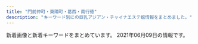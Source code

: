 ```yaml
---
title: "門前仲町・東陽町・葛西・南行徳"
description: "キーワード別にの巨乳アジアン・チャイナエステ嬢情報をまとめました。"
---
```


新着画像と新着キーワードをまとめています。
2021年06月09日の情報です。

<DmmAffiliateIns />
<KeywordTable
  shops={
    [
    {
        "name": "\u30b0\u30ea\u30fc\u30f3",
        "img_links": [
            "http://green-es.info/images/5.jpg",
            "http://green-es.info/images/rem.jpg",
            "http://green-es.info/img/haru.jpg",
            "http://green-es.info/images/1.jpg",
            "http://green-es.info/img/koko.jpg",
            "http://green-es.info/images/interior_t.jpg",
            "http://green-es.info/img/eri.jpg",
            "http://green-es.info/img/eri1.jpg",
            "http://green-es.info/images/news.jpg",
            "http://green-es.info/images/4.jpg",
            "http://green-es.info/img/yuki.jpg",
            "http://green-es.info/images/3.jpg",
            "http://green-es.info/images/2.jpg",
            "http://green-es.info/images/tt.jpg",
            "http://green-es.info/images/interior.png",
            "http://green-es.info/images/tp.png",
            "http://green-es.info/img/haru1.jpg",
            "http://green-es.info/img/rika1.jpg",
            "http://green-es.info/images/mobile.jpg",
            "http://green-es.info/images/staff_t.jpg",
            "http://green-es.info/img/risa1.jpg",
            "http://green-es.info/img/koko1.jpg",
            "http://green-es.info/img/risa.jpg",
            "http://green-es.info/images/6.jpg",
            "http://green-es.info/img/yuki1.jpg",
            "http://green-es.info/img/rika.jpg"
        ],
        "keywords": {
            "89": 1,
            "86": 1,
            "85": 1,
            "87": 2,
            "92": 1
        },
        "station": "\u6771\u967d\u753a\u99c52\u756a\u51fa\u53e3",
        "url": "http://green-es.info/"
    },
    {
        "img_links": [
            "http://aphrodite-est.xyz/img/cg06.png",
            "http://aphrodite-est.xyz/img/nav-001.png",
            "http://aphrodite-est.xyz/img/tel.png",
            "http://aphrodite-est.xyz/img/cg01.png",
            "http://aphrodite-est.xyz/img/cg03.png",
            "http://aphrodite-est.xyz/img/nav-006.png",
            "http://aphrodite-est.xyz/img/cg04.png",
            "http://aphrodite-est.xyz/img/stb.jpg",
            "http://aphrodite-est.xyz/img/cg08.png",
            "http://aphrodite-est.xyz/img/cg02.png",
            "http://aphrodite-est.xyz/img/stt.jpg",
            "http://aphrodite-est.xyz/img/nav-005.png",
            "http://aphrodite-est.xyz/img/top01.png",
            "http://aphrodite-est.xyz/img/nav-003.png",
            "http://aphrodite-est.xyz/img/nav-002.png",
            "http://aphrodite-est.xyz/img/cg07.png",
            "http://aphrodite-est.xyz/img/no.png",
            "http://aphrodite-est.xyz/img/nav-004.png",
            "http://aphrodite-est.xyz/img/cg05.png",
            "http://aphrodite-est.xyz/img/cg09.png"
        ],
        "station": "\u884c\u5fb3\u99c5\u5357\u53e3",
        "name": "\u30b3\u30b3\u30a2",
        "url": "http://aphrodite-est.xyz/",
        "keywords": {
            "85": 2,
            "86": 7,
            "E": 3,
            "C": 2,
            "D": 4
        }
    },
    {
        "keywords": {},
        "img_links": [],
        "name": "CUTE GIRLS",
        "station": "\u897f\u845b\u897f\u99c5\u5357\u53e3",
        "url": "https://cg.uouono.com/"
    },
    {
        "img_links": [],
        "station": "\u5357\u884c\u5fb3\u99c5\u5317\u53e3",
        "url": "http://yuki.jpn.cm/",
        "keywords": {},
        "name": "\u3086\u304d"
    },
    {
        "name": "Love Forever",
        "keywords": {},
        "station": "\u884c\u5fb3\u99c5",
        "url": "https://love-forever.ests.jp/",
        "img_links": []
    },
    {
        "keywords": {
            "86": 15,
            "87": 7,
            "D": 21,
            "88": 6,
            "E": 9,
            "85": 3,
            "C": 22
        },
        "station": "\u6771\u967d\u753a\u99c54\u756a\u51fa\u53e3",
        "url": "http://cuorea-massage.work/",
        "img_links": [
            "http://cuorea-massage.work/img/head.jpg",
            "http://cuorea-massage.work/i/img/sta22.jpg",
            "http://cuorea-massage.work/i/img/sta17.jpg",
            "http://cuorea-massage.work/img/st23.jpg",
            "http://cuorea-massage.work/img/sta22.jpg",
            "http://cuorea-massage.work/img/s13.jpg",
            "http://cuorea-massage.work/img/st16.jpg",
            "http://cuorea-massage.work/i/img/r1.jpg",
            "http://cuorea-massage.work/img/m50.jpg",
            "http://cuorea-massage.work/img/m5.jpg",
            "http://cuorea-massage.work/i/img/nos.jpg",
            "http://cuorea-massage.work/i/img/sta7.jpg",
            "http://cuorea-massage.work/img/st21.jpg",
            "http://cuorea-massage.work/img/fla.jpg",
            "http://cuorea-massage.work/img/st4.jpg",
            "http://cuorea-massage.work/img/sta16.jpg",
            "http://cuorea-massage.work/img/s12.jpg",
            "http://cuorea-massage.work/img/sta23.jpg",
            "http://cuorea-massage.work/img/sta15.jpg",
            "http://cuorea-massage.work/img/credit.jpg",
            "http://cuorea-massage.work/img/s24.jpg",
            "http://cuorea-massage.work/img/sta13.jpg",
            "http://cuorea-massage.work/img/botton.jpg",
            "http://cuorea-massage.work/img/s7.jpg",
            "http://cuorea-massage.work/img/m2.jpg",
            "http://cuorea-massage.work/img/sta4.jpg",
            "http://cuorea-massage.work/img/s21.jpg",
            "http://cuorea-massage.work/img/sta19.jpg",
            "http://cuorea-massage.work/i/img/sta23.jpg",
            "http://cuorea-massage.work/i/img/sta11.jpg",
            "http://cuorea-massage.work/i/img/sta15.jpg",
            "http://cuorea-massage.work/img/st22.jpg",
            "http://cuorea-massage.work/i/img/r2.jpg",
            "http://cuorea-massage.work/img/m40.jpg",
            "http://cuorea-massage.work/img/s15.jpg",
            "http://cuorea-massage.work/img/st12.jpg",
            "http://cuorea-massage.work/img/st11.jpg",
            "http://cuorea-massage.work/i/img/st21.jpg",
            "http://cuorea-massage.work/img/sta21.jpg",
            "http://cuorea-massage.work/img/m30.jpg",
            "http://cuorea-massage.work/img/m20.jpg",
            "http://cuorea-massage.work/img/s11.jpg",
            "http://cuorea-massage.work/img/m3.jpg",
            "http://cuorea-massage.work/i/img/sta16.jpg",
            "http://cuorea-massage.work/i/img/sta4.jpg",
            "http://cuorea-massage.work/img/nos.jpg",
            "http://cuorea-massage.work/i/img/sta1.jpg",
            "http://cuorea-massage.work/img/st1.jpg",
            "http://cuorea-massage.work/img/fla-2.jpg",
            "http://cuorea-massage.work/img/s19.jpg",
            "http://cuorea-massage.work/img/sta1.jpg",
            "http://cuorea-massage.work/img/st015.jpg",
            "http://cuorea-massage.work/img/m60.jpg",
            "http://cuorea-massage.work/img/sta24.jpg",
            "http://cuorea-massage.work/i/img/r3.jpg",
            "http://cuorea-massage.work/img/s22.jpg",
            "http://cuorea-massage.work/img/st13.jpg",
            "http://cuorea-massage.work/img/sta17.jpg",
            "http://cuorea-massage.work/img/sta12.jpg",
            "http://cuorea-massage.work/img/st04.jpg",
            "http://cuorea-massage.work/img/s4.jpg",
            "http://cuorea-massage.work/img/s16.jpg",
            "http://cuorea-massage.work/img/st7.jpg",
            "http://cuorea-massage.work/i/img/paypay.jpg",
            "http://cuorea-massage.work/i/img/sta21.jpg",
            "http://cuorea-massage.work/img/st24.jpg",
            "http://cuorea-massage.work/img/s23.jpg",
            "http://cuorea-massage.work/img/sta7.jpg",
            "http://cuorea-massage.work/i/img/sta12.jpg",
            "http://cuorea-massage.work/img/s1.jpg",
            "http://cuorea-massage.work/img/st19.jpg",
            "http://cuorea-massage.work/i/img/sta19.jpg",
            "http://cuorea-massage.work/img/st15.jpg",
            "http://cuorea-massage.work/img/m6.jpg",
            "http://cuorea-massage.work/img/m1.jpg",
            "http://cuorea-massage.work/img/st17.jpg",
            "http://cuorea-massage.work/img/m4.jpg",
            "http://cuorea-massage.work/i/img/sta24.jpg",
            "http://cuorea-massage.work/img/sta11.jpg"
        ],
        "name": "\u30af\u30aa\u30ec\u30a2"
    },
    {
        "station": "\u884c\u5fb3\u99c5",
        "url": "http://hi-msg.com/mi/",
        "name": "\u7f8e",
        "img_links": [
            "http://hi-msg.com/mi/img/p-00.jpg",
            "http://hi-msg.com/mi/img/p-7.jpg",
            "http://hi-msg.com/mi/img/p-4.jpg",
            "http://hi-msg.com/mi/img/p-8.jpg",
            "http://hi-msg.com/mi/img/p-2.jpg",
            "http://hi-msg.com/mi/img/p-3.jpg",
            "http://hi-msg.com/mi/img/p-6.jpg",
            "http://hi-msg.com/mi/img/p-5.jpg",
            "http://hi-msg.com/mi/img/fla.jpg",
            "http://hi-msg.com/mi/img/osirase_t.jpg",
            "http://hi-msg.com/mi/img/staff-list-top.jpg",
            "http://hi-msg.com/mi/img/p-10.jpg",
            "http://hi-msg.com/mi/img/p-1.jpg",
            "http://hi-msg.com/mi/img/botton.jpg",
            "http://hi-msg.com/mi/img/no.png",
            "http://hi-msg.com/mi/img/fla-1.jpg",
            "http://hi-msg.com/mi/img/p-9.jpg"
        ],
        "keywords": {}
    },
    {
        "img_links": [
            "http://yurichan.info/html/dianna_jing/images/room3.jpg",
            "http://yurichan.info/picture/s_new.png",
            "http://yurichan.info/uploads/210219/1-210219153SC08.jpg",
            "http://yurichan.info/uploads/210429/1-2104291253044W.jpg",
            "http://yurichan.info/uploads/210322/1-21032209452GP.jpg",
            "http://yurichan.info/picture/top23.png",
            "http://yurichan.info/picture/photo3.png",
            "http://yurichan.info/html/dianna_jing/images/room1.jpg",
            "http://yurichan.info/uploads/210422/1-210422104422O6.jpg",
            "http://yurichan.info/picture/end.png",
            "http://yurichan.info/html/dianna_jing/images/room2.jpg",
            "http://yurichan.info/uploads/210521/1-21052114440JW.jpg",
            "http://yurichan.info/uploads/210326/1-21032614153A55.jpg",
            "http://yurichan.info/uploads/210409/1-210409103Ta44.jpg",
            "http://yurichan.info/picture/top22.png",
            "http://yurichan.info/html/dianna_jing/images/room4.jpg",
            "http://yurichan.info/uploads/210524/1-21052412413A93.jpg",
            "http://yurichan.info/uploads/210426/1-21042614562BJ.jpg",
            "http://yurichan.info/picture/s_staff.png",
            "http://yurichan.info/picture/i_therapist.png",
            "http://yurichan.info/uploads/210222/1-2102220T0412K.jpg"
        ],
        "url": "http://yurichan.info/",
        "keywords": {
            "E": 2
        },
        "station": "\u884c\u5fb3\u99c5\u5357\u53e3",
        "name": "\u30e6\u30ea\u3061\u3083\u3093"
    },
    {
        "keywords": {},
        "url": "http://treat-relax.com/",
        "name": "\u5929\u4f7f\u306e\u5922",
        "station": "\u897f\u845b\u897f\u99c5\u5357\u53e3",
        "img_links": [
            "http://treat-relax.com/css/nav/nav-003.jpg",
            "http://treat-relax.com/css/top02.jpg",
            "http://treat-relax.com/staff/momo/03.jpg",
            "http://treat-relax.com/staff/ami/01.jpg",
            "http://treat-relax.com/css/staff/up.jpg",
            "http://treat-relax.com/css/top-left02.jpg",
            "http://treat-relax.com/css/nav/nav-006.jpg",
            "http://treat-relax.com/staff/riri/02.jpg",
            "http://treat-relax.com/css/tel01.png",
            "http://treat-relax.com/staff/ai/01.jpg",
            "http://treat-relax.com/staff/momo/02.jpg",
            "http://treat-relax.com/staff/mei/02.jpg",
            "http://treat-relax.com/staff/ami/02.jpg",
            "http://treat-relax.com/css/staff/new.jpg",
            "http://treat-relax.com/staff/haru/01.jpg",
            "http://treat-relax.com/staff/riri/01.jpg",
            "http://treat-relax.com/staff/nana/01.jpg",
            "http://treat-relax.com/staff/rumi/01.jpg",
            "http://treat-relax.com/css/top-left0001.jpg",
            "http://treat-relax.com/css/nav/nav-004.jpg",
            "http://treat-relax.com/css/nav/nav-001.jpg",
            "http://treat-relax.com/staff/mei/01.jpg",
            "http://treat-relax.com/staff/momo/01.jpg",
            "http://treat-relax.com/css/nav/nav-005.jpg",
            "http://treat-relax.com/css/nav/nav-002.jpg"
        ]
    },
    {
        "keywords": {
            "89": 6,
            "87": 42,
            "G": 12,
            "E": 6,
            "C": 6,
            "88": 6,
            "D": 30
        },
        "name": "\u7652\u3057\u306e\u68ee",
        "url": "http://www.iyashinomori.mensest.com/",
        "img_links": [
            "http://www.iyashinomori.mensest.com/files/003.jpg",
            "http://www.iyashinomori.mensest.com/files/006-02.jpg",
            "http://www.iyashinomori.mensest.com/files/001.jpg",
            "http://www.iyashinomori.mensest.com/photo_news/upimg/2515360b4971d57d41_0.jpg",
            "http://www.iyashinomori.mensest.com/files/003-02.jpg",
            "http://www.iyashinomori.mensest.com/files/007.jpg",
            "http://www.iyashinomori.mensest.com/files/001-02.jpg",
            "http://www.iyashinomori.mensest.com/files/004-02.jpg",
            "http://www.iyashinomori.mensest.com/images/side_link02.png",
            "http://www.iyashinomori.mensest.com/files/002-02.jpg",
            "http://www.iyashinomori.mensest.com/files/005-02.jpg",
            "http://www.iyashinomori.mensest.com/images/sp_btn_tel.png",
            "http://www.iyashinomori.mensest.com/images/side_link01.png",
            "http://www.iyashinomori.mensest.com/images/sp_btn_interior.png",
            "http://www.iyashinomori.mensest.com/files/009-02.jpg",
            "http://www.iyashinomori.mensest.com/images/shop/shop01.jpg",
            "http://www.iyashinomori.mensest.com/files/005.jpg",
            "http://www.iyashinomori.mensest.com/files/007-02.jpg",
            "http://www.iyashinomori.mensest.com/files/002.jpg",
            "http://www.iyashinomori.mensest.com/images/mainimg01_sp.png",
            "http://www.iyashinomori.mensest.com/files/009.jpg",
            "http://www.iyashinomori.mensest.com/images/sw_home.png",
            "http://www.iyashinomori.mensest.com/images/shop/shop04.jpg",
            "http://www.iyashinomori.mensest.com/images/sw_tel.png",
            "http://www.iyashinomori.mensest.com/files/008-02.jpg",
            "http://www.iyashinomori.mensest.com/files/006.jpg",
            "http://www.iyashinomori.mensest.com/images/side_link03.png",
            "http://www.iyashinomori.mensest.com/images/mainimg01.png",
            "http://www.iyashinomori.mensest.com/images/shop/shop03.jpg",
            "http://www.iyashinomori.mensest.com/files/004.jpg",
            "http://www.iyashinomori.mensest.com/files/008.jpg",
            "http://www.iyashinomori.mensest.com/images/shop/shop02.jpg"
        ],
        "station": "\u845b\u897f\u99c5\u5730\u4e0b\u9244\u535a\u7269\u9928\u53e3"
    },
    {
        "keywords": {},
        "url": "http://soft-room.work/",
        "name": "\u30bd\u30d5\u30c8\u306a\u7a7a\u9593",
        "station": "\u6728\u5834\u99c52\u756a\u51fa\u53e3",
        "img_links": [
            "http://soft-room.work/sp/images/staff_t.jpg",
            "http://soft-room.work/sp/images/concept.jpg",
            "http://soft-room.work/sp/images/footer.jpg",
            "http://soft-room.work/sp/img/mina1.jpg",
            "http://soft-room.work/images/sm.jpg",
            "http://soft-room.work/sp/staff/riri.jpg",
            "http://soft-room.work/sp/images/ta.jpg",
            "http://soft-room.work/staff/mina.jpg",
            "http://soft-room.work/sp/images/tel.jpg",
            "http://soft-room.work/images/int2.jpg",
            "http://soft-room.work/sp/img/sora1.jpg",
            "http://soft-room.work/sp/images/b1.jpg",
            "http://soft-room.work/images/tgirl.jpg",
            "http://soft-room.work/sp/staff/rina.jpg",
            "http://soft-room.work/images/head.jpg",
            "http://soft-room.work/sp/staff/juri.jpg",
            "http://soft-room.work/sp/staff/rin.jpg",
            "http://soft-room.work/sp/img/riri1.jpg",
            "http://soft-room.work/sp/images/int4.jpg",
            "http://soft-room.work/sp/images/newsb.png",
            "http://soft-room.work/sp/img/mirai1.jpg",
            "http://soft-room.work/sp/images/topgirl.jpg",
            "http://soft-room.work/sp/menu/staff.jpg",
            "http://soft-room.work/staff/yui.jpg",
            "http://soft-room.work/sp/images/int1.jpg",
            "http://soft-room.work/images/1.jpg",
            "http://soft-room.work/sp/images/interior_t.jpg",
            "http://soft-room.work/staff/juri.jpg",
            "http://soft-room.work/sp/staff/yui.jpg",
            "http://soft-room.work/images/6.jpg",
            "http://soft-room.work/images/news_t.jpg",
            "http://soft-room.work/staff/rina.jpg",
            "http://soft-room.work/sp/images/head.jpg",
            "http://soft-room.work/sp/img/mei1.jpg",
            "http://soft-room.work/img/sora1.jpg",
            "http://soft-room.work/images/newface.jpg",
            "http://soft-room.work/images/int1.jpg",
            "http://soft-room.work/sp/images/sys3.jpg",
            "http://soft-room.work/sp/staff/mei.jpg",
            "http://soft-room.work/images/b1.jpg",
            "http://soft-room.work/img/rin1.jpg",
            "http://soft-room.work/images/3.jpg",
            "http://soft-room.work/sp/images/sys1.jpg",
            "http://soft-room.work/sp/menu/top.jpg",
            "http://soft-room.work/images/ac1.jpg",
            "http://soft-room.work/images/sys3.jpg",
            "http://soft-room.work/sp/images/ac1.jpg",
            "http://soft-room.work/images/4.jpg",
            "http://soft-room.work/staff/sora.jpg",
            "http://soft-room.work/images/interior_t.jpg",
            "http://soft-room.work/sp/img/rin1.jpg",
            "http://soft-room.work/img/rina2.jpg",
            "http://soft-room.work/images/staff_t.jpg",
            "http://soft-room.work/img/riri1.jpg",
            "http://soft-room.work/img/yui1.jpg",
            "http://soft-room.work/img/rina1.jpg",
            "http://soft-room.work/img/mei1.jpg",
            "http://soft-room.work/staff/mei.jpg",
            "http://soft-room.work/sp/images/int3.jpg",
            "http://soft-room.work/images/11.jpg",
            "http://soft-room.work/sp/staff/sora.jpg",
            "http://soft-room.work/images/2.jpg",
            "http://soft-room.work/sp/images/sys2.jpg",
            "http://soft-room.work/sp/images/int2.jpg",
            "http://soft-room.work/images/7.jpg",
            "http://soft-room.work/sp/images/news.jpg",
            "http://soft-room.work/sp/img/yui1.jpg",
            "http://soft-room.work/sp/img/rina1.jpg",
            "http://soft-room.work/images/sys1.jpg",
            "http://soft-room.work/sp/staff/mirai.jpg",
            "http://soft-room.work/images/sys2.jpg",
            "http://soft-room.work/staff/mirai.jpg",
            "http://soft-room.work/img/juri1.jpg",
            "http://soft-room.work/staff/rin.jpg",
            "http://soft-room.work/img/mirai1.jpg",
            "http://soft-room.work/sp/img/juri1.jpg",
            "http://soft-room.work/images/concept.jpg",
            "http://soft-room.work/images/rec1.jpg",
            "http://soft-room.work/images/16.jpg",
            "http://soft-room.work/images/12.jpg",
            "http://soft-room.work/sp/staff/mina.jpg",
            "http://soft-room.work/images/tr.jpg",
            "http://soft-room.work/sp/images/rec1.jpg",
            "http://soft-room.work/images/rec2.jpg",
            "http://soft-room.work/img/mina1.jpg",
            "http://soft-room.work/staff/riri.jpg",
            "http://soft-room.work/images/news_b.jpg",
            "http://soft-room.work/sp/img/rina2.jpg",
            "http://soft-room.work/sp/images/rec2.jpg"
        ]
    },
    {
        "station": "\u9580\u524d\u4ef2\u753a\u99c52\u756a\u51fa\u53e3",
        "img_links": [
            "http://youandme.jpest.net/uploads//sites/19/2020/12/a3.jpg",
            "http://youandme.jpest.net/uploads//sites/19/2021/05/1.jpg",
            "http://youandme.jpest.net/uploads//sites/19/2020/09/r2.jpg",
            "http://youandme.jpest.net/uploads//sites/19/2020/09/r4.jpg",
            "http://youandme.jpest.net/uploads//sites/19/elementor/thumbs/2-p6swfamgdszmkp91jurs1xy7qqoyshis11s4nv1xfg.jpg",
            "http://youandme.jpest.net/uploads//sites/19/2020/09/g4-2.jpg",
            "http://youandme.jpest.net/uploads//sites/19/2020/09/news.jpg",
            "http://youandme.jpest.net/uploads//sites/19/2020/09/top-7.jpg",
            "http://youandme.jpest.net/uploads//sites/19/2020/09/g5-1.jpg",
            "http://youandme.jpest.net/uploads//sites/19/2021/06/g1.jpg",
            "http://youandme.jpest.net/uploads//sites/19/2020/12/a2.jpg",
            "http://youandme.jpest.net/uploads//sites/19/2020/09/mobile.jpg",
            "http://youandme.jpest.net/uploads//sites/19/2020/12/a4.jpg",
            "http://youandme.jpest.net/uploads//sites/19/2021/05/3.jpg",
            "http://youandme.jpest.net/uploads//sites/19/elementor/thumbs/g1-p804m4xyks1c74y3i1bcerv2ll8gp0bl4dg18pfddo.jpg",
            "http://youandme.jpest.net/uploads//sites/19/2020/09/r1.jpg",
            "http://youandme.jpest.net/uploads//sites/19/elementor/thumbs/g2-p804olasf7eaihdr63i9x5keft4ysk2csirocpsd4s.jpg",
            "http://youandme.jpest.net/uploads//sites/19/2020/09/s_staff.png",
            "http://youandme.jpest.net/uploads//sites/19/2021/05/2.jpg",
            "http://youandme.jpest.net/uploads//sites/19/2021/06/g2.jpg",
            "http://youandme.jpest.net/uploads//sites/19/2020/09/r3.jpg",
            "http://youandme.jpest.net/uploads//sites/19/2020/09/top1-7.jpg",
            "http://youandme.jpest.net/uploads//sites/19/elementor/thumbs/3-p6swgwwg5j7ekiwe3jyncj8skmpq1py4x288f0nipo.jpg",
            "http://youandme.jpest.net/uploads//sites/19/2020/09/pick.jpg",
            "http://youandme.jpest.net/uploads//sites/19/2020/09/g3-2.jpg",
            "http://youandme.jpest.net/uploads//sites/19/2020/12/a1.jpg",
            "http://youandme.jpest.net/uploads//sites/19/elementor/thumbs/1-p6swdocgm2rukvlp05kwrcnmwuo7j93f51c0wpgc58.jpg",
            "http://youandme.jpest.net/uploads//sites/19/elementor/thumbs/g3-2-ovtnoxj0herfda8sgqdu3i0ozso844lr0cceku1toc.jpg"
        ],
        "keywords": {},
        "url": "http://youandme.jpest.net/",
        "name": "\u7652\u697d\u7a7a\u9593"
    },
    {
        "keywords": {
            "84": 2,
            "C": 16,
            "88": 8,
            "87": 2,
            "E": 4,
            "D": 2,
            "F": 4
        },
        "url": "http://www.mens-royal.com/",
        "station": "\u845b\u897f\u99c5\u897f\u53e3",
        "img_links": [
            "http://www.mens-royal.com/files/063-02.jpg",
            "http://www.mens-royal.com/images/s_pick.png",
            "http://www.mens-royal.com/files/072-02.jpg",
            "http://www.mens-royal.com/images/link/koko_200x40.png",
            "http://www.mens-royal.com/files/063.jpg",
            "http://www.mens-royal.com/images/room1.jpg",
            "http://www.mens-royal.com/images/s_staff.png",
            "http://www.mens-royal.com/images/top02.jpg",
            "http://www.mens-royal.com/images/girl-z2.jpg",
            "http://www.mens-royal.com/files/071.jpg",
            "http://www.mens-royal.com/images/mobile.jpg",
            "http://www.mens-royal.com/images/s_news.png",
            "http://www.mens-royal.com/files/042-02.jpg",
            "http://www.mens-royal.com/images/room3.jpg",
            "http://www.mens-royal.com/files/072.jpg",
            "http://www.mens-royal.com/images/s_mobile.png",
            "http://www.mens-royal.com/files/071-02.jpg",
            "http://www.mens-royal.com/images/room4.jpg",
            "http://www.mens-royal.com/files/067-02.jpg",
            "http://www.mens-royal.com/files/057-02.jpg",
            "http://www.mens-royal.com/files/057.jpg",
            "http://www.mens-royal.com/images/top01.jpg",
            "http://www.mens-royal.com/files/042.jpg",
            "http://www.mens-royal.com/images/nbj3.jpg",
            "http://www.mens-royal.com/images/s_link.png",
            "http://www.mens-royal.com/files/067.jpg",
            "http://www.mens-royal.com/images/girl-z1.jpg",
            "http://www.mens-royal.com/images/room2.jpg"
        ],
        "name": "Royal\uff5e\u30ed\u30a4\u30e4\u30eb\uff5e"
    },
    {
        "station": "\u845b\u897f\u99c5\u4e2d\u592e\u53e3",
        "url": "http://est-lux.com/",
        "keywords": {
            "C": 16
        },
        "img_links": [
            "http://est-lux.com/staff/sakura/01.jpg",
            "http://est-lux.com/staff/haruka/01.jpg",
            "http://est-lux.com/staff/rina/01.jpg",
            "http://est-lux.com/staff/rina/01mb.jpg",
            "http://est-lux.com/staff/aya/01.jpg",
            "http://est-lux.com/pic/campaign.png",
            "http://est-lux.com/pic/head.png",
            "http://est-lux.com/staff/aya/01mb.jpg",
            "http://est-lux.com/staff/momo/01mb.jpg",
            "http://est-lux.com/staff/haruka/01mb.jpg",
            "http://est-lux.com/i/files/homeimg.jpg",
            "http://est-lux.com/img/access/address.png",
            "http://est-lux.com/staff/momo/01.jpg",
            "http://est-lux.com/img/ttl_recbnr.png",
            "http://est-lux.com/staff/miharu/01.jpg",
            "http://est-lux.com/img/ttl_mobile.png",
            "http://est-lux.com/staff/sakura/01mb.jpg",
            "http://est-lux.com/img/ttl_staff.png",
            "http://est-lux.com/staff/koko/01mb.jpg",
            "http://est-lux.com/staff/koko/01.jpg",
            "http://est-lux.com/staff/miharu/01mb.jpg"
        ],
        "name": "Aegean Sea\u30fb\u30a8\u30fc\u30b2\u6d77"
    },
    {
        "keywords": {
            "H": 10,
            "G": 4,
            "94": 1,
            "90": 4,
            "92": 2,
            "F": 2,
            "95": 5,
            "C": 13,
            "\u30bb\u30af\u30b7\u30fc": 2,
            "93": 2
        },
        "name": "\u3071\u3044\u306a\u3063\u3077\u308b",
        "station": "\u897f\u845b\u897f\u99c5\u5317\u53e3",
        "url": "http://rihanna.xyz.mn/",
        "img_links": [
            "http://rihanna.xyz.mn/images/fues200.png",
            "http://rihanna.xyz.mn/images/img_service08.jpg",
            "http://rihanna.xyz.mn/images/room6.jpg",
            "http://rihanna.xyz.mn/photos/sites/6/2021/04/2021042904450394.jpg",
            "http://rihanna.xyz.mn/images/tit_staff.png",
            "http://rihanna.xyz.mn/photos/sites/6/2021/04/2021042614130925.jpg",
            "http://rihanna.xyz.mn/photos/sites/6/2021/06/2021060306332914.jpg",
            "http://rihanna.xyz.mn/images/staff_line.jpg",
            "http://rihanna.xyz.mn/photos/sites/6/2021/04/2021042614151040.jpg",
            "http://rihanna.xyz.mn/photos/sites/6/2021/05/202105121115433.jpg",
            "http://rihanna.xyz.mn/photos/sites/6/2021/04/2021042808012744.jpg",
            "http://rihanna.xyz.mn/images/link_nav06.png",
            "http://rihanna.xyz.mn/images/link_nav03.png",
            "http://rihanna.xyz.mn/images/img_service05.jpg",
            "http://rihanna.xyz.mn/images/img_service02.jpg",
            "http://rihanna.xyz.mn/images/img_service03.jpg",
            "http://rihanna.xyz.mn/images/img_service04.jpg",
            "http://rihanna.xyz.mn/images/room2.jpg",
            "http://rihanna.xyz.mn/images/tit_service.png",
            "http://rihanna.xyz.mn/images/img_service06.jpg",
            "http://rihanna.xyz.mn/images/img_service09.jpg",
            "http://rihanna.xyz.mn/images/room1.jpg",
            "http://rihanna.xyz.mn/images/room4.jpg",
            "http://rihanna.xyz.mn/images/card.png",
            "http://rihanna.xyz.mn/photos/sites/6/2021/04/2021042604231363.jpg",
            "http://rihanna.xyz.mn/images/top.png",
            "http://rihanna.xyz.mn/images/room5.jpg",
            "http://rihanna.xyz.mn/images/img_service01.jpg",
            "http://rihanna.xyz.mn/images/img_service07.jpg",
            "http://rihanna.xyz.mn/images/link_nav01.png",
            "http://rihanna.xyz.mn/images/staff01.png",
            "http://rihanna.xyz.mn/images/link_nav02.png",
            "http://rihanna.xyz.mn/images/end.png",
            "http://rihanna.xyz.mn/images/link_nav05.png",
            "http://rihanna.xyz.mn/images/room3.jpg",
            "http://rihanna.xyz.mn/images/link_nav04.png",
            "http://rihanna.xyz.mn/photos/sites/6/2021/04/2021042604202751.jpg"
        ]
    },
    {
        "station": "\u6771\u967d\u753a\u99c51\u756a\u51fa\u53e3",
        "url": "http://www.nuku-mori.xyz/",
        "keywords": {
            "C": 6
        },
        "name": "\u6e29\u3082\u308a",
        "img_links": [
            "http://www.nuku-mori.xyz/images/nav/index-t_staff.jpg",
            "http://www.nuku-mori.xyz/images/index-take_17.jpg",
            "http://www.nuku-mori.xyz/images/staff/yuri.jpg",
            "http://www.nuku-mori.xyz/images/index-take_09.jpg",
            "http://www.nuku-mori.xyz/images/sys.jpg",
            "http://www.nuku-mori.xyz/images/staff/2/ami.jpg",
            "http://www.nuku-mori.xyz/images/index-take_13.jpg",
            "http://www.nuku-mori.xyz/images/staff/2/nana.jpg",
            "http://www.nuku-mori.xyz/pad/off.jpg",
            "http://www.nuku-mori.xyz/images/index-take_07.jpg",
            "http://www.nuku-mori.xyz/images/nav/c-nav-sys.jpg",
            "http://www.nuku-mori.xyz/images/index-take_06.jpg",
            "http://www.nuku-mori.xyz/images/index-take_21.jpg",
            "http://www.nuku-mori.xyz/images/staff/2/mika.jpg",
            "http://www.nuku-mori.xyz/images/index-take_02.jpg",
            "http://www.nuku-mori.xyz/images/staff/2/yuki2.jpg",
            "http://www.nuku-mori.xyz/images/index-take_12.jpg",
            "http://www.nuku-mori.xyz/images/nav/c-nav-info.jpg"
        ]
    },
    {
        "station": "\u884c\u5fb3\u99c5",
        "url": "http://wientry.work/",
        "keywords": {
            "C": 3,
            "84": 1,
            "88": 1,
            "85": 3,
            "D": 2
        },
        "img_links": [
            "http://wientry.work/static/picture/nav-005.png",
            "http://wientry.work/uploads/210204/1-2102041454259C.jpg",
            "http://wientry.work/static/picture/left.jpg",
            "http://wientry.work/uploads/210609/1-210609150523912.jpg",
            "http://wientry.work/static/picture/nav-003.png",
            "http://wientry.work/static/picture/tel.png",
            "http://wientry.work/uploads/210507/1-21050G440193I.jpg",
            "http://wientry.work/uploads/210204/1-210204145321421.jpg",
            "http://wientry.work/static/picture/nav-004.png",
            "http://wientry.work/static/picture/nav-002.png",
            "http://wientry.work/uploads/210204/1-2102041451144E.jpg",
            "http://wientry.work/static/picture/nav-006.png",
            "http://wientry.work/static/picture/top003.jpg",
            "http://wientry.work/static/picture/top01.png",
            "http://wientry.work/static/picture/right.jpg",
            "http://wientry.work/static/picture/nav-001.png"
        ],
        "name": "\u30e9\u30d6\u30ea\u30fc"
    },
    {
        "name": "\u30aa\u30ea\u30aa\u30f3",
        "url": "http://www.es-orion.click/",
        "station": "\u9580\u524d\u4ef2\u753a\u99c55\u756a\u51fa\u53e3",
        "keywords": {},
        "img_links": [
            "http://www.es-orion.click/images/3.jpg",
            "http://www.es-orion.click/img/kaori.jpg",
            "http://www.es-orion.click/images/int1.jpg",
            "http://www.es-orion.click/img/suzu1.jpg",
            "http://www.es-orion.click/images/rem.jpg",
            "http://www.es-orion.click/img/natu1.jpg",
            "http://www.es-orion.click/img/sayaka.jpg",
            "http://www.es-orion.click/img/ami1.jpg",
            "http://www.es-orion.click/img/kaori1.jpg",
            "http://www.es-orion.click/img/erin.jpg",
            "http://www.es-orion.click/images/line.png",
            "http://www.es-orion.click/img/suzu.jpg",
            "http://www.es-orion.click/img/mayu1.jpg",
            "http://www.es-orion.click/img/hikari.jpg",
            "http://www.es-orion.click/images/head.jpg",
            "http://www.es-orion.click/img/urara.jpg",
            "http://www.es-orion.click/images/mobile.jpg",
            "http://www.es-orion.click/img/erin1.jpg",
            "http://www.es-orion.click/images/2.jpg",
            "http://www.es-orion.click/img/momoko.jpg",
            "http://www.es-orion.click/images/int2.jpg",
            "http://www.es-orion.click/images/news.jpg",
            "http://www.es-orion.click/img/naomi.jpg",
            "http://www.es-orion.click/img/naomi1.jpg",
            "http://www.es-orion.click/images/ta.jpg",
            "http://www.es-orion.click/images/4.jpg",
            "http://www.es-orion.click/img/natu.jpg",
            "http://www.es-orion.click/img/yuyu1.jpg",
            "http://www.es-orion.click/img/serina.jpg",
            "http://www.es-orion.click/img/hikari1.jpg",
            "http://www.es-orion.click/img/runa.jpg",
            "http://www.es-orion.click/img/emili1.jpg",
            "http://www.es-orion.click/img/ami.jpg",
            "http://www.es-orion.click/img/serina1.jpg",
            "http://www.es-orion.click/images/1.jpg",
            "http://www.es-orion.click/img/sayaka2.jpg",
            "http://www.es-orion.click/img/rin1.jpg",
            "http://www.es-orion.click/img/urara1.jpg",
            "http://www.es-orion.click/img/runa1.jpg",
            "http://www.es-orion.click/img/emili.jpg",
            "http://www.es-orion.click/images/tel.jpg",
            "http://www.es-orion.click/img/miwa.jpg",
            "http://www.es-orion.click/img/mayu.jpg",
            "http://www.es-orion.click/images/interior_t.jpg",
            "http://www.es-orion.click/images/ac1.jpg",
            "http://www.es-orion.click/images/staff_t.jpg",
            "http://www.es-orion.click/img/sayaka1.jpg",
            "http://www.es-orion.click/img/momoko1.jpg",
            "http://www.es-orion.click/images/sys1.jpg",
            "http://www.es-orion.click/img/miwa1.jpg",
            "http://www.es-orion.click/images/info.jpg",
            "http://www.es-orion.click/img/rin.jpg",
            "http://www.es-orion.click/img/yuyu.jpg"
        ]
    },
    {
        "name": "\u30ea\u30d5\u30ec\u30c3\u30b7\u30e5",
        "url": "http://iyasinote.xyz/",
        "keywords": {},
        "station": "\u6728\u5834\u99c5A4\u51fa\u53e3",
        "img_links": [
            "http://iyasinote.xyz/_src/20272573/b1.png",
            "http://iyasinote.xyz/_src/20850017/point_blur_jan142021_151523.jpg",
            "http://iyasinote.xyz/_src/20272639/index_04.png",
            "http://iyasinote.xyz/_src/20272584/tel.png",
            "http://iyasinote.xyz/_src/20272588/sign.png",
            "http://iyasinote.xyz/_src/20272602/sign.png",
            "http://iyasinote.xyz/_src/20272665/img20160204005259325917.jpg",
            "http://iyasinote.xyz/_src/20272570/dscf1336.jpg",
            "http://iyasinote.xyz/_src/20272643/index_09.png",
            "http://iyasinote.xyz/_src/20272628/x1.png",
            "http://iyasinote.xyz/_src/20272640/index_05.png",
            "http://iyasinote.xyz/_src/20850006/wechatimg568.jpg",
            "http://iyasinote.xyz/_src/20272581/sign.png",
            "http://iyasinote.xyz/_src/20272575/sign.png",
            "http://iyasinote.xyz/_src/20272642/index_08.png",
            "http://iyasinote.xyz/_src/20272683/point_blur_jan142021_151523.jpg",
            "http://iyasinote.xyz/_src/20272590/x1.png",
            "http://iyasinote.xyz/_src/20272585/back.png",
            "http://iyasinote.xyz/_src/20272594/x3.png",
            "http://iyasinote.xyz/_src/20272684/s2.jpg",
            "http://iyasinote.xyz/_src/23776259/img20190220201540841954_20210421120550484.jpg",
            "http://iyasinote.xyz/_src/20272641/index_11.png",
            "http://iyasinote.xyz/_src/20850011/s2.jpg",
            "http://iyasinote.xyz/_src/20272599/back.png",
            "http://iyasinote.xyz/_src/20272578/b1.png",
            "http://iyasinote.xyz/_src/20272618/x3.png",
            "http://iyasinote.xyz/_src/20272608/back.png",
            "http://iyasinote.xyz/_src/20272569/_x1m6343.jpg",
            "http://iyasinote.xyz/_src/23776260/img20190220201540841954_20210421120550484.jpg",
            "http://iyasinote.xyz/_src/20272644/wechatimg568.jpg",
            "http://iyasinote.xyz/_src/20272636/back.png",
            "http://iyasinote.xyz/_src/21196925/img20180526163006762357.jpg",
            "http://iyasinote.xyz/_src/20272583/tel.png",
            "http://iyasinote.xyz/_src/32108882/img20190623174539069990.jpg",
            "http://iyasinote.xyz/_src/20272626/sign.png",
            "http://iyasinote.xyz/_src/20272571/img20160403102850637767.jpg",
            "http://iyasinote.xyz/_src/20272567/sign.png",
            "http://iyasinote.xyz/_src/20272623/back.png",
            "http://iyasinote.xyz/_src/20272631/x3.png",
            "http://iyasinote.xyz/_src/20272568/img20151209023726260995.jpg",
            "http://iyasinote.xyz/_src/20272614/x1.png",
            "http://iyasinote.xyz/_src/20272668/info1.png",
            "http://iyasinote.xyz/_src/20272612/sign.png"
        ]
    },
    {
        "name": "\u30a6\u30a4\u30f3\u30b0\uff5eUP",
        "url": "http://nymphe-est.net/",
        "img_links": [
            "http://nymphe-est.net/images/r1.jpg",
            "http://nymphe-est.net/images/header3.png",
            "http://nymphe-est.net/images/info.png",
            "http://nymphe-est.net/images/cg13.jpg",
            "http://nymphe-est.net/images/main-sp1.jpg",
            "http://nymphe-est.net/images/r4.jpg",
            "http://nymphe-est.net/images/cg12.jpg",
            "http://nymphe-est.net/images/clear.png",
            "http://nymphe-est.net/images/staff.png",
            "http://nymphe-est.net/images/blog_002.png",
            "http://nymphe-est.net/images/main-sp.jpg",
            "http://nymphe-est.net/images/cg09.jpg",
            "http://nymphe-est.net/images/cg02.jpg",
            "http://nymphe-est.net/images/home.png",
            "http://nymphe-est.net/images/main1.jpg",
            "http://nymphe-est.net/images/cg10.jpg",
            "http://nymphe-est.net/images/sys.jpg",
            "http://nymphe-est.net/images/esthe3.jpg",
            "http://nymphe-est.net/images/r2.jpg",
            "http://nymphe-est.net/images/acc.jpg",
            "http://nymphe-est.net/images/esthe2.jpg",
            "http://nymphe-est.net/images/home_002.png",
            "http://nymphe-est.net/images/link.png",
            "http://nymphe-est.net/images/esthe1.jpg",
            "http://nymphe-est.net/images/gallery.png",
            "http://nymphe-est.net/images/friend.png",
            "http://nymphe-est.net/images/cg11.jpg",
            "http://nymphe-est.net/images/r3.jpg"
        ],
        "keywords": {
            "D": 6,
            "86": 6
        },
        "station": "\u884c\u5fb3\u99c5"
    },
    {
        "keywords": {
            "D": 8,
            "\u4e73": 8,
            "C": 66,
            "E": 8,
            "\u5de8\u4e73": 8
        },
        "url": "https://cest-si-bon.tokyo/",
        "img_links": [
            "https://cest-si-bon.tokyo/images/st/st_riku.jpg",
            "https://cest-si-bon.tokyo/images/share/tel.png",
            "https://cest-si-bon.tokyo/images/st/st_kuu.jpg",
            "https://cest-si-bon.tokyo/images/topimage/photo_4.jpg",
            "https://cest-si-bon.tokyo/images/topimage/photo_1.jpg",
            "https://cest-si-bon.tokyo/images/st/st_juri.jpg",
            "https://cest-si-bon.tokyo/images/share/pagetop.png",
            "https://cest-si-bon.tokyo/images/topimage/photo_5.jpg",
            "https://cest-si-bon.tokyo/images/share/sptel.png",
            "https://cest-si-bon.tokyo/images/topimage/photo_2.jpg",
            "https://cest-si-bon.tokyo/images/st/st_natsu.jpg",
            "https://cest-si-bon.tokyo/images/st/st_kai.jpg",
            "https://cest-si-bon.tokyo/images/st/st_nanami.jpg",
            "https://cest-si-bon.tokyo/images/st/st_sakura.jpg"
        ],
        "station": "\u9580\u524d\u4ef2\u753a\u99c52\u756a\u53e3",
        "name": "C\u2019EST SI BON -\u30bb\u30fb\u30b7\u30fb\u30dc\u30f3-"
    },
    {
        "station": "\u9580\u524d\u4ef2\u753a\u99c52\u756a\u51fa\u53e3",
        "name": "Lucky",
        "keywords": {
            "C": 34
        },
        "url": "http://rlx-aroma.com/",
        "img_links": [
            "http://rlx-aroma.com/staff/yuriya/01mb.jpg",
            "http://rlx-aroma.com/staff/kiki/02.jpg",
            "http://rlx-aroma.com/staff/momo/01.jpg",
            "http://rlx-aroma.com/staff/lala/02.jpg",
            "http://rlx-aroma.com/staff/megumi/01mb.jpg",
            "http://rlx-aroma.com/staff/sachiko/01.jpg",
            "http://rlx-aroma.com/staff/hitomi/02.jpg",
            "http://rlx-aroma.com/img/access/road1.jpg",
            "http://rlx-aroma.com/staff/sasa/01.jpg",
            "http://rlx-aroma.com/staff/yuyu/01mb.jpg",
            "http://rlx-aroma.com/img/access/road2.jpg",
            "http://rlx-aroma.com/staff/mei/01mb.jpg",
            "http://rlx-aroma.com/staff/momo/02.jpg",
            "http://rlx-aroma.com/img/ttl_mobile.png",
            "http://rlx-aroma.com/staff/kiki/01mb.jpg",
            "http://rlx-aroma.com/staff/lala/01mb.jpg",
            "http://rlx-aroma.com/staff/happy/01.jpg",
            "http://rlx-aroma.com/staff/mei/02.jpg",
            "http://rlx-aroma.com/staff/moe/01mb.jpg",
            "http://rlx-aroma.com/staff/sizuka/02.jpg",
            "http://rlx-aroma.com/staff/kiki/01.jpg",
            "http://rlx-aroma.com/staff/natumi/01.jpg",
            "http://rlx-aroma.com/staff/sasa/02.jpg",
            "http://rlx-aroma.com/staff/yuyu/01.jpg",
            "http://rlx-aroma.com/staff/mirai/01.jpg",
            "http://rlx-aroma.com/staff/ayaka/01mb.jpg",
            "http://rlx-aroma.com/staff/kaori/02.jpg",
            "http://rlx-aroma.com/staff/happy/01mb.jpg",
            "http://rlx-aroma.com/staff/ami/02.jpg",
            "http://rlx-aroma.com/img/ttl_tnew.png",
            "http://rlx-aroma.com/staff/hina/01.jpg",
            "http://rlx-aroma.com/staff/megumi/02.jpg",
            "http://rlx-aroma.com/staff/kaori/01.jpg",
            "http://rlx-aroma.com/i/files/homeimg.jpg",
            "http://rlx-aroma.com/img/frameb.png",
            "http://rlx-aroma.com/staff/hina/03.jpg",
            "http://rlx-aroma.com/staff/sachiko/01mb.jpg",
            "http://rlx-aroma.com/staff/emi/02.jpg",
            "http://rlx-aroma.com/img/backbtn.png",
            "http://rlx-aroma.com/staff/happy/02.jpg",
            "http://rlx-aroma.com/img/profsub1btm.png",
            "http://rlx-aroma.com/staff/ruru/01.jpg",
            "http://rlx-aroma.com/img/ttl_rec.png",
            "http://rlx-aroma.com/img/ttl_info.png",
            "http://rlx-aroma.com/staff/koko/01.jpg",
            "http://rlx-aroma.com/staff/ai/01.jpg",
            "http://rlx-aroma.com/staff/yuyu/02.jpg",
            "http://rlx-aroma.com/staff/lala/01.jpg",
            "http://rlx-aroma.com/staff/sizuka/01mb.jpg",
            "http://rlx-aroma.com/staff/hitomi/01.jpg",
            "http://rlx-aroma.com/staff/ruru/01mb.jpg",
            "http://rlx-aroma.com/img/profsub2.png",
            "http://rlx-aroma.com/staff/emi/01.jpg",
            "http://rlx-aroma.com/staff/sachiko/02.jpg",
            "http://rlx-aroma.com/staff/yuriya/02.jpg",
            "http://rlx-aroma.com/pic/head.png",
            "http://rlx-aroma.com/staff/natumi/02.jpg",
            "http://rlx-aroma.com/staff/ayaka/01.jpg",
            "http://rlx-aroma.com/staff/mei/01.jpg",
            "http://rlx-aroma.com/img/access/road4.jpg",
            "http://rlx-aroma.com/staff/koko/01mb.jpg",
            "http://rlx-aroma.com/img/ttl_pickup.png",
            "http://rlx-aroma.com/staff/yoko/01.jpg",
            "http://rlx-aroma.com/staff/hina/01mb.jpg",
            "http://rlx-aroma.com/staff/ai/02.jpg",
            "http://rlx-aroma.com/img/access/roaddm.png",
            "http://rlx-aroma.com/img/detailbback.png",
            "http://rlx-aroma.com/staff/ruru/02.jpg",
            "http://rlx-aroma.com/staff/ami/01mb.jpg",
            "http://rlx-aroma.com/staff/koko/02.jpg",
            "http://rlx-aroma.com/img/ttl_staffp.png",
            "http://rlx-aroma.com/staff/ayaka/02.jpg",
            "http://rlx-aroma.com/img/ttl_staff.png",
            "http://rlx-aroma.com/staff/emi/01mb.jpg",
            "http://rlx-aroma.com/staff/yoko/01mb.jpg",
            "http://rlx-aroma.com/staff/haru/02.jpg",
            "http://rlx-aroma.com/staff/hitomi/01mb.jpg",
            "http://rlx-aroma.com/staff/yoko/02.jpg",
            "http://rlx-aroma.com/staff/yuriya/01.jpg",
            "http://rlx-aroma.com/staff/sizuka/01.jpg",
            "http://rlx-aroma.com/staff/moe/02.jpg",
            "http://rlx-aroma.com/staff/kaori/01mb.jpg",
            "http://rlx-aroma.com/staff/mirai/01mb.jpg",
            "http://rlx-aroma.com/staff/mirai/02.jpg",
            "http://rlx-aroma.com/staff/natumi/01mb.jpg",
            "http://rlx-aroma.com/staff/haru/01.jpg",
            "http://rlx-aroma.com/staff/hina/02.jpg",
            "http://rlx-aroma.com/staff/momo/01mb.jpg",
            "http://rlx-aroma.com/img/access/road3.jpg",
            "http://rlx-aroma.com/staff/megumi/01.jpg",
            "http://rlx-aroma.com/staff/moe/01.jpg",
            "http://rlx-aroma.com/staff/haru/01mb.jpg",
            "http://rlx-aroma.com/staff/sasa/01mb.jpg",
            "http://rlx-aroma.com/staff/ai/01mb.jpg",
            "http://rlx-aroma.com/staff/ami/01.jpg",
            "http://rlx-aroma.com/img/ttl_tgirl.png"
        ]
    },
    {
        "url": "http://akien.work/",
        "img_links": [
            "http://akien.work/staff_7170_1544625837499078.jpg",
            "http://akien.work/jiejing5.jpg",
            "http://akien.work/jiejing1.jpg",
            "http://akien.work/5.jpeg",
            "http://akien.work/6.jpeg",
            "http://akien.work/jiejing4.jpg",
            "http://akien.work/jiejing3.jpg",
            "http://akien.work/head_1_4332_15445805847677.jpg",
            "http://akien.work/ditu.jpg",
            "http://akien.work/head_4_4332_1544580584784110.jpg",
            "http://akien.work/staff_7559_1547886875744350.jpg",
            "http://akien.work/jiejing2.jpg",
            "http://akien.work/fengjing2.jpg",
            "http://akien.work/jiejing6.jpg",
            "http://akien.work/head_2_4332_1544580584367843.jpg",
            "http://akien.work/staff_7170_1544625837499078_1.jpg"
        ],
        "station": "\u8239\u5800\u99c5\u5317\u53e3",
        "keywords": {},
        "name": "\u3084\u3059\u3089\u304e"
    },
    {
        "img_links": [
            "http://gakuen.xyz.mn/photos/sites/71/2020/02/2020022618290662.jpg",
            "http://gakuen.xyz.mn/photos/sites/71/2020/11/2020112517584561.jpg",
            "http://gakuen.xyz.mn/photos/sites/71/2021/04/2021040917170299-e1617956231868.jpeg",
            "http://gakuen.xyz.mn/photos/sites/71/2020/02/2020020317060366.jpg",
            "http://gakuen.xyz.mn/images/2.jpg",
            "http://gakuen.xyz.mn/photos/sites/71/2020/02/2020021414323643.jpg",
            "http://gakuen.xyz.mn/images/g10.jpg",
            "http://gakuen.xyz.mn/photos/sites/71/2020/06/2020062110420119.jpg",
            "http://gakuen.xyz.mn/images/g7.jpg",
            "http://gakuen.xyz.mn/images/g2.jpg",
            "http://gakuen.xyz.mn/photos/sites/71/2020/03/2020032610084881.jpg",
            "http://gakuen.xyz.mn/images/g13.jpg",
            "http://gakuen.xyz.mn/photos/sites/71/2021/04/2021042719583960-e1619521127868.jpeg",
            "http://gakuen.xyz.mn/photos/sites/71/2020/11/2020111416130515.jpg",
            "http://gakuen.xyz.mn/images/news1.jpg",
            "http://gakuen.xyz.mn/images/g15.jpg",
            "http://gakuen.xyz.mn/images/pick.jpg",
            "http://gakuen.xyz.mn/images/g8.jpg",
            "http://gakuen.xyz.mn/photos/sites/71/2019/10/2019102816572380.jpg",
            "http://gakuen.xyz.mn/photos/sites/71/2021/05/2021052120233061.jpeg",
            "http://gakuen.xyz.mn/photos/sites/71/2021/04/2021040917343160.jpg",
            "http://gakuen.xyz.mn/photos/sites/71/2019/10/2019101811390877.jpg",
            "http://gakuen.xyz.mn/photos/sites/71/2020/07/2020072818553775.jpg",
            "http://gakuen.xyz.mn/photos/sites/71/2021/01/2021011516005173.jpeg",
            "http://gakuen.xyz.mn/images/info.jpg",
            "http://gakuen.xyz.mn/photos/sites/71/2021/05/2021050715571489.jpg",
            "http://gakuen.xyz.mn/images/g1.jpg",
            "http://gakuen.xyz.mn/photos/sites/71/2019/11/2019111517040618.jpg",
            "http://gakuen.xyz.mn/photos/sites/71/2019/10/2019101811500268.jpg",
            "http://gakuen.xyz.mn/photos/sites/71/2021/04/2021042810263779.jpg",
            "http://gakuen.xyz.mn/images/g3.jpg",
            "http://gakuen.xyz.mn/photos/sites/71/2020/09/2020092819121522.jpg",
            "http://gakuen.xyz.mn/photos/sites/71/2021/04/2021041917552189.jpg",
            "http://gakuen.xyz.mn/photos/sites/71/2019/09/2019092719211853.jpg",
            "http://gakuen.xyz.mn/photos/sites/71/2021/06/2021060617433411-e1622969033729.jpeg",
            "http://gakuen.xyz.mn/images/s_link.jpg",
            "http://gakuen.xyz.mn/photos/sites/71/2020/03/2020030915313184.jpeg",
            "http://gakuen.xyz.mn/photos/sites/71/2020/02/2020022210241571.jpg",
            "http://gakuen.xyz.mn/images/top.jpg",
            "http://gakuen.xyz.mn/photos/sites/71/2021/04/2021040917371526.jpg",
            "http://gakuen.xyz.mn/photos/sites/71/2020/01/2020010713430218.jpg",
            "http://gakuen.xyz.mn/photos/sites/71/2020/10/2020102412595563.jpg",
            "http://gakuen.xyz.mn/images/staff_bj3.jpg",
            "http://gakuen.xyz.mn/photos/sites/71/2021/05/2021052120233061-e1621596219264.jpeg",
            "http://gakuen.xyz.mn/photos/sites/71/2020/01/2020011015294716.jpg",
            "http://gakuen.xyz.mn/photos/sites/71/2019/09/2019092719211544.jpg",
            "http://gakuen.xyz.mn/images/mobile.jpg",
            "http://gakuen.xyz.mn/photos/sites/71/2021/06/2021060618102731.jpg",
            "http://gakuen.xyz.mn/images/g17.jpg",
            "http://gakuen.xyz.mn/images/s_staff.jpg",
            "http://gakuen.xyz.mn/photos/sites/71/2019/10/2019102420321841.jpg",
            "http://gakuen.xyz.mn/images/g16.jpg",
            "http://gakuen.xyz.mn/images/info2.jpg",
            "http://gakuen.xyz.mn/photos/sites/71/2019/12/2019120817483319.jpg",
            "http://gakuen.xyz.mn/images/1.jpg",
            "http://gakuen.xyz.mn/images/s_cosplay.jpg",
            "http://gakuen.xyz.mn/photos/sites/71/2020/08/2020081616440837.jpg",
            "http://gakuen.xyz.mn/photos/sites/71/2019/12/2019121619230170.jpg",
            "http://gakuen.xyz.mn/photos/sites/71/2021/05/202105301553350-e1622357625316.jpeg",
            "http://gakuen.xyz.mn/photos/sites/71/2020/12/2020122014304059.jpg",
            "http://gakuen.xyz.mn/photos/sites/71/2020/06/2020061015582330.jpg",
            "http://gakuen.xyz.mn/photos/sites/71/2021/05/2021050319020862-e1620036139572.jpeg"
        ],
        "keywords": {
            "F": 6,
            "D": 6,
            "E": 4
        },
        "name": "\u884c\u5fb3\u5b66\u5712",
        "url": "http://gakuen.xyz.mn/",
        "station": "\u884c\u5fb3\u99c5\u5357\u53e3"
    },
    {
        "url": "http://www.uminoai.esjp.info/",
        "img_links": [
            "http://www.uminoai.esjp.info/files/003-03.jpg",
            "http://www.uminoai.esjp.info/files/002.jpg",
            "http://www.uminoai.esjp.info/files/005.jpg",
            "http://www.uminoai.esjp.info/files/011-02.jpg",
            "http://www.uminoai.esjp.info/files/004-02.jpg",
            "http://www.uminoai.esjp.info/files/008.jpg",
            "http://www.uminoai.esjp.info/files/005-02.jpg",
            "http://www.uminoai.esjp.info/img/top-img03.png",
            "http://www.uminoai.esjp.info/files/001.jpg",
            "http://www.uminoai.esjp.info/img/top-img02.png",
            "http://www.uminoai.esjp.info/files/015-02.jpg",
            "http://www.uminoai.esjp.info/files/008-03.jpg",
            "http://www.uminoai.esjp.info/files/015-03.jpg",
            "http://www.uminoai.esjp.info/files/003.jpg",
            "http://www.uminoai.esjp.info/files/006-02.jpg",
            "http://www.uminoai.esjp.info/files/015.jpg",
            "http://www.uminoai.esjp.info/files/010.jpg",
            "http://www.uminoai.esjp.info/files/004.jpg",
            "http://www.uminoai.esjp.info/files/004-03.jpg",
            "http://www.uminoai.esjp.info/files/002-03.jpg",
            "http://www.uminoai.esjp.info/files/013-02.jpg",
            "http://www.uminoai.esjp.info/files/011-03.jpg",
            "http://www.uminoai.esjp.info/files/013-03.jpg",
            "http://www.uminoai.esjp.info/files/001-03.jpg",
            "http://www.uminoai.esjp.info/files/013.jpg",
            "http://www.uminoai.esjp.info/img/tel.png",
            "http://www.uminoai.esjp.info/files/005-03.jpg",
            "http://www.uminoai.esjp.info/files/014.jpg",
            "http://www.uminoai.esjp.info/files/002-02.jpg",
            "http://www.uminoai.esjp.info/files/007-03.jpg",
            "http://www.uminoai.esjp.info/photo_news/upimg/26042605d76044c4a6_0.jpg",
            "http://www.uminoai.esjp.info/files/010-03.jpg",
            "http://www.uminoai.esjp.info/files/008-02.jpg",
            "http://www.uminoai.esjp.info/files/014-03.jpg",
            "http://www.uminoai.esjp.info/files/014-02.jpg",
            "http://www.uminoai.esjp.info/files/006.jpg",
            "http://www.uminoai.esjp.info/files/001-02.jpg",
            "http://www.uminoai.esjp.info/files/007-02.jpg",
            "http://www.uminoai.esjp.info/files/011.jpg",
            "http://www.uminoai.esjp.info/files/003-02.jpg",
            "http://www.uminoai.esjp.info/files/006-03.jpg",
            "http://www.uminoai.esjp.info/files/010-02.jpg",
            "http://www.uminoai.esjp.info/files/007.jpg",
            "http://www.uminoai.esjp.info/img/call.png",
            "http://www.uminoai.esjp.info/img/top-img01.png"
        ],
        "keywords": {
            "E": 4,
            "D": 4,
            "84": 2,
            "90": 2,
            "82": 2,
            "G": 4,
            "87": 2,
            "85": 8,
            "89": 6,
            "86": 2,
            "C": 14
        },
        "name": "\u6d77\u306e\u611b",
        "station": "\u845b\u897f\u99c5\u5317\u53e3"
    },
    {
        "url": "http://surtaop.xyz/",
        "station": "\u6728\u5834\u99c52\u756a\u51fa\u53e3",
        "keywords": {},
        "name": "\u7652\u3057\u306e\u5929\u4f7f",
        "img_links": [
            "http://surtaop.xyz/templets/default/picture/ta0.jpg",
            "http://surtaop.xyz/uploads/210317/1-21031GIF5M0.jpg",
            "http://surtaop.xyz/templets/default/picture/rec1.png",
            "http://surtaop.xyz/templets/default/picture/int3.png",
            "http://surtaop.xyz/uploads/210317/1-21031GIRI13.jpg",
            "http://surtaop.xyz/templets/default/picture/interior_t.png",
            "http://surtaop.xyz/templets/default/picture/concept.jpg",
            "http://surtaop.xyz/templets/default/picture/int1.png",
            "http://surtaop.xyz/templets/default/picture/line.png",
            "http://surtaop.xyz/uploads/210317/1-21031GI550H3.jpg",
            "http://surtaop.xyz/templets/default/picture/rec2.png",
            "http://surtaop.xyz/templets/default/picture/sys1.png",
            "http://surtaop.xyz/uploads/210317/1-21031GIK35c.jpg",
            "http://surtaop.xyz/uploads/210317/1-21031GIPcZ.jpg",
            "http://surtaop.xyz/templets/default/picture/mobile.png",
            "http://surtaop.xyz/templets/default/picture/sm.jpg",
            "http://surtaop.xyz/uploads/210317/1-21031GI910535.jpg",
            "http://surtaop.xyz/templets/default/picture/staff_t.png",
            "http://surtaop.xyz/templets/default/picture/int2.png",
            "http://surtaop.xyz/uploads/210317/1-21031GIH3224.jpg",
            "http://surtaop.xyz/templets/default/picture/news.jpg",
            "http://surtaop.xyz/templets/default/picture/head1.jpg"
        ]
    },
    {
        "name": "\u68ee\u306e\u5bb6",
        "img_links": [
            "http://arm-salon.com/staff/yuna/01.jpg",
            "http://arm-salon.com/staff/yumi/01mb.jpg",
            "http://arm-salon.com/staff/yuna/01mb.jpg",
            "http://arm-salon.com/pic/top.png",
            "http://arm-salon.com/staff/mika/01.jpg",
            "http://arm-salon.com/img/ttl_mobile.png",
            "http://arm-salon.com/img/att.png",
            "http://arm-salon.com/staff/mika/01mb.jpg",
            "http://arm-salon.com/staff/sizuka/01.jpg",
            "http://arm-salon.com/staff/momo/01.jpg",
            "http://arm-salon.com/i/files/homeimg.jpg",
            "http://arm-salon.com/staff/hana/01.jpg",
            "http://arm-salon.com/pic/head.png",
            "http://arm-salon.com/img/ttl_staff.png",
            "http://arm-salon.com/staff/momo/01mb.jpg",
            "http://arm-salon.com/staff/hana/01mb.jpg",
            "http://arm-salon.com/staff/sayuri/01mb.jpg",
            "http://arm-salon.com/staff/yumi/01.jpg",
            "http://arm-salon.com/staff/sizuka/01mb.jpg",
            "http://arm-salon.com/staff/kana/01.jpg",
            "http://arm-salon.com/staff/sayuri/01.jpg",
            "http://arm-salon.com/staff/kana/01mb.jpg"
        ],
        "keywords": {
            "C": 17
        },
        "station": "\u897f\u845b\u897f\u99c5\u5317\u53e3",
        "url": "http://arm-salon.com/"
    },
    {
        "img_links": [
            "http://www.lover.iesjp.com/images/tit_new.png",
            "http://www.lover.iesjp.com/files/005.jpg",
            "http://www.lover.iesjp.com/files/004-03.jpg",
            "http://www.lover.iesjp.com/files/001-02.jpg",
            "http://www.lover.iesjp.com/images/tit_therapist.png",
            "http://www.lover.iesjp.com/images/sp_tit_new.png",
            "http://www.lover.iesjp.com/files/002.jpg",
            "http://www.lover.iesjp.com/images/top.jpg",
            "http://www.lover.iesjp.com/files/001-03.jpg",
            "http://www.lover.iesjp.com/files/001.jpg",
            "http://www.lover.iesjp.com/images/sp_top.jpg",
            "http://www.lover.iesjp.com/files/004-02.jpg",
            "http://www.lover.iesjp.com/images/sp_tit_therapist.png",
            "http://www.lover.iesjp.com/images/maining.jpg",
            "http://www.lover.iesjp.com/images/img_tel.png",
            "http://www.lover.iesjp.com/files/005-02.jpg",
            "http://www.lover.iesjp.com/files/002-03.jpg",
            "http://www.lover.iesjp.com/files/002-02.jpg",
            "http://www.lover.iesjp.com/files/005-03.jpg",
            "http://www.lover.iesjp.com/files/004.jpg"
        ],
        "url": "http://www.lover.iesjp.com/",
        "station": "\u9580\u524d\u4ef2\u753a\u99c56\u756a\u51fa\u53e3",
        "keywords": {
            "D": 18,
            "87": 18,
            "C": 6,
            "86": 6
        },
        "name": "\u897f\u74dc -\u30b9\u30a4\u30ab-"
    },
    {
        "keywords": {},
        "img_links": [
            "http://himekawa.iyasi.me/images/massage/massage_02a.jpg",
            "http://himekawa.iyasi.me/images/massage/massage_03a.jpg",
            "http://himekawa.iyasi.me/images/massage/massage_01b.jpg",
            "http://himekawa.iyasi.me/images/demo/slider/images/slide1.png",
            "http://himekawa.iyasi.me/images/massage/massage_02b.jpg",
            "http://himekawa.iyasi.me/images/staff_one/staff_ba.png",
            "http://himekawa.iyasi.me/images/massage/massage_04a.jpg",
            "http://himekawa.iyasi.me/images/top/top_06.jpg",
            "http://himekawa.iyasi.me/images/massage/massage_04b.jpg",
            "http://himekawa.iyasi.me/images/top/top_05.jpg",
            "http://himekawa.iyasi.me/images/staff/staff_top.png",
            "http://himekawa.iyasi.me/images/massage/massage_la.jpg",
            "http://himekawa.iyasi.me/images/top/top_04.jpg",
            "http://himekawa.iyasi.me/images/demo/slider/images/slide2.png",
            "http://himekawa.iyasi.me/images/massage/massage_01a.jpg",
            "http://himekawa.iyasi.me/images/home/index_11.jpg",
            "http://himekawa.iyasi.me/images/top/top_02.jpg",
            "http://himekawa.iyasi.me/images/staff_image/staff_01a.jpg",
            "http://himekawa.iyasi.me/images/staff_image/staff_06b.jpg",
            "http://himekawa.iyasi.me/images/staff_image/staff_02a.jpg",
            "http://himekawa.iyasi.me/images/top/top_03.jpg",
            "http://himekawa.iyasi.me/images/top/top_01.jpg",
            "http://himekawa.iyasi.me/images/staff_image/staff_04a.jpg",
            "http://himekawa.iyasi.me/images/staff_image/staff_06a.jpg",
            "http://himekawa.iyasi.me/images/top/top_08.png",
            "http://himekawa.iyasi.me/images/massage/massage_03b.jpg",
            "http://himekawa.iyasi.me/images/home/top.jpg",
            "http://himekawa.iyasi.me/images/index_page_top.png",
            "http://himekawa.iyasi.me/images/demo/slider/images/slide3.png",
            "http://himekawa.iyasi.me/images/home/index_13.jpg",
            "http://himekawa.iyasi.me/images/home/index_tel.jpg",
            "http://himekawa.iyasi.me/images/staff_image/staff_03b.jpg"
        ],
        "url": "http://himekawa.iyasi.me/",
        "name": "HimeKawa",
        "station": "\u5357\u884c\u5fb3\u99c5\u5357\u53e3"
    },
    {
        "url": "http://sakurairo.msa.jp/",
        "name": "\u685c\u8272",
        "station": "\u884c\u5fb3\u99c5\u5357\u53e3",
        "img_links": [
            "http://sakurairo.msa.jp/images/top/top_05.jpg",
            "http://sakurairo.msa.jp/images/top_02.png",
            "http://sakurairo.msa.jp/images/home/index_b.png",
            "http://sakurairo.msa.jp/images/top/top_06.jpg",
            "http://sakurairo.msa.jp/images/home/index_c.png",
            "http://sakurairo.msa.jp/images/home/campaign_02.jpg",
            "http://sakurairo.msa.jp/images/top_04.png",
            "http://sakurairo.msa.jp/images/top_flash_02.jpg",
            "http://sakurairo.msa.jp/images/home/index_01.png",
            "http://sakurairo.msa.jp/images/home/index_tel.png",
            "http://sakurairo.msa.jp/images/home/index_12.png",
            "http://sakurairo.msa.jp/images/top/top_02.jpg",
            "http://sakurairo.msa.jp/images/top/top_08.png",
            "http://sakurairo.msa.jp/images/staff/staff_04d.jpg",
            "http://sakurairo.msa.jp/images/staff/staff_02d.jpg",
            "http://sakurairo.msa.jp/images/home/index_05.png",
            "http://sakurairo.msa.jp/images/top/top_04.jpg",
            "http://sakurairo.msa.jp/images/home/index_14.png",
            "http://sakurairo.msa.jp/images/page_top.png",
            "http://sakurairo.msa.jp/images/home/index_15.png",
            "http://sakurairo.msa.jp/images/home/index_19.png",
            "http://sakurairo.msa.jp/images/staff/staff_03d.jpg",
            "http://sakurairo.msa.jp/images/top/top_03.jpg",
            "http://sakurairo.msa.jp/images/home/index_07.png",
            "http://sakurairo.msa.jp/images/home/index_d.png",
            "http://sakurairo.msa.jp/images/home/index_17.png",
            "http://sakurairo.msa.jp/images/staff/staff_01d.jpg",
            "http://sakurairo.msa.jp/images/staff/staff_01.png",
            "http://sakurairo.msa.jp/images/home/index_a.png",
            "http://sakurairo.msa.jp/images/home/index_10.png",
            "http://sakurairo.msa.jp/images/top_flash_01.jpg",
            "http://sakurairo.msa.jp/images/home/campaign_01.jpg",
            "http://sakurairo.msa.jp/images/top/top_01.jpg",
            "http://sakurairo.msa.jp/images/staff/staff_03.png",
            "http://sakurairo.msa.jp/images/home/index_09.png",
            "http://sakurairo.msa.jp/images/home/index_13.png",
            "http://sakurairo.msa.jp/images/top_01.png",
            "http://sakurairo.msa.jp/images/home/index_06.png",
            "http://sakurairo.msa.jp/images/home/index_11.png",
            "http://sakurairo.msa.jp/images/headerParts01.png",
            "http://sakurairo.msa.jp/images/home/top.jpg"
        ],
        "keywords": {
            "D": 3,
            "86": 1,
            "C": 1,
            "84": 1,
            "85": 2
        }
    },
    {
        "station": "\u884c\u5fb3\u99c5",
        "keywords": {
            "C": 30,
            "D": 10,
            "\u80f8": 1,
            "85": 5,
            "\u30bb\u30af\u30b7\u30fc": 1,
            "86": 5,
            "89": 2,
            "\u4e73": 1,
            "\u5de8\u4e73": 1
        },
        "url": "http://sh-honeyspa.work/",
        "name": "Honey Spa \uff5e\u30cf\u30cb\u30fc\u30b9\u30d1\uff5e",
        "img_links": [
            "http://sh-honeyspa.work/templets/default/picture/newface1.jpg",
            "http://sh-honeyspa.work/uploads/180629/1-1P629141950141.png",
            "http://sh-honeyspa.work/uploads/180703/1-1PF30Z04J01.jpg",
            "http://sh-honeyspa.work/uploads/190903/1-1ZZ3133G9361.jpg",
            "http://sh-honeyspa.work/uploads/allimg/180629/1-1P629115504250.png",
            "http://sh-honeyspa.work/uploads/180703/1-1PF30Z200O9.jpg",
            "http://sh-honeyspa.work/templets/default/picture/top1.jpg",
            "http://sh-honeyspa.work/uploads/190311/1-1Z3111253164H.jpg",
            "http://sh-honeyspa.work/uploads/180629/1-1P629142554530.png",
            "http://sh-honeyspa.work/uploads/181109/1-1Q1091511432Z.jpg",
            "http://sh-honeyspa.work/uploads/210609/1-2106091452102P.jpg",
            "http://sh-honeyspa.work/templets/default/picture/s_news.jpg",
            "http://sh-honeyspa.work/uploads/210507/1-21050G41121532.jpg",
            "http://sh-honeyspa.work/uploads/200114/1-200114154TN60.jpg",
            "http://sh-honeyspa.work/templets/default/picture/girl-z2.jpg",
            "http://sh-honeyspa.work/uploads/200812/1-200Q213432R35.jpg",
            "http://sh-honeyspa.work/uploads/191122/1-191122161241O8.jpg",
            "http://sh-honeyspa.work/uploads/190903/1-1ZZ3133U4960.jpg",
            "http://sh-honeyspa.work/uploads/allimg/180703/1-1PF3111J3201.png",
            "http://sh-honeyspa.work/templets/default/picture/girl-z1.jpg",
            "http://sh-honeyspa.work/uploads/191223/1-19122316264LR.jpg",
            "http://sh-honeyspa.work/uploads/181023/1-1Q0230950223S.jpg",
            "http://sh-honeyspa.work/uploads/200608/1-20060P9542X63.jpg",
            "http://sh-honeyspa.work/templets/default/picture/staff01.jpg",
            "http://sh-honeyspa.work/uploads/191115/1-191115100214144.jpg",
            "http://sh-honeyspa.work/uploads/200113/1-20011316422c28.jpg",
            "http://sh-honeyspa.work/uploads/201126/1-20112613341O53.jpg",
            "http://sh-honeyspa.work/templets/default/picture/top.jpg",
            "http://sh-honeyspa.work/uploads/210201/1-21020111123UH.jpg"
        ]
    },
    {
        "img_links": [
            "http://fuen.iest.info/images/themes/blue/no2.png",
            "http://fuen.iest.info/photos/sites/2/2020/07/2020072110520047.jpg",
            "http://fuen.iest.info/photos/sites/2/2020/07/2020072110515940.jpg",
            "http://fuen.iest.info/images/themes/blue/line.png",
            "http://fuen.iest.info/images/room2.jpg",
            "http://fuen.iest.info/images/themes/blue/r3.jpg",
            "http://fuen.iest.info/images/room4.jpg",
            "http://fuen.iest.info/images/themes/blue/s_pickup.png",
            "http://fuen.iest.info/images/themes/blue/mobile.jpg",
            "http://fuen.iest.info/images/themes/blue/s_link.png",
            "http://fuen.iest.info/images/themes/blue/no1.png",
            "http://fuen.iest.info/images/themes/blue/s_news.png",
            "http://fuen.iest.info/photos/sites/2/2020/07/2020072110520164.jpg",
            "http://fuen.iest.info/images/themes/blue/s_newface.png",
            "http://fuen.iest.info/images/themes/blue/s_ranking.png",
            "http://fuen.iest.info/images/room3.jpg",
            "http://fuen.iest.info/photos/sites/2/2020/07/2020072110520042.jpg",
            "http://fuen.iest.info/images/themes/blue/s_zysx.png",
            "http://fuen.iest.info/images/room1.jpg",
            "http://fuen.iest.info/photos/sites/2/2018/12/2018121714525583.jpg",
            "http://fuen.iest.info/photos/sites/2/2020/07/2020072110515835.jpg",
            "http://fuen.iest.info/images/themes/blue/s_staff.png"
        ],
        "url": "http://fuen.iest.info/",
        "station": "\u845b\u897f\u99c5\u897f\u53e3",
        "name": "\u98a8\u7e01",
        "keywords": {
            "86": 4,
            "87": 4,
            "D": 12,
            "85": 8,
            "88": 4,
            "E": 8,
            "C": 22
        }
    },
    {
        "station": "\u9580\u524d\u4ef2\u753a\u99c53\u756a\u53e3",
        "keywords": {
            "C": 17,
            "88": 5,
            "87": 3,
            "86": 1
        },
        "img_links": [
            "http://lamar-massage.work/i/img/sta30.png",
            "http://lamar-massage.work/img/st31.png",
            "http://lamar-massage.work/i/img/sta29.png",
            "http://lamar-massage.work/i/img/sta31.png",
            "http://lamar-massage.work/img/st32.png",
            "http://lamar-massage.work/img/st35.jpg",
            "http://lamar-massage.work/img/sta31.png",
            "http://lamar-massage.work/img/st33.png",
            "http://lamar-massage.work/img/sta35.jpg",
            "http://lamar-massage.work/i/img/r3.jpg",
            "http://lamar-massage.work/i/img/sta35.jpg",
            "http://lamar-massage.work/img/s28.png",
            "http://lamar-massage.work/img/s35.jpg",
            "http://lamar-massage.work/img/sta14.png",
            "http://lamar-massage.work/img/nos.png",
            "http://lamar-massage.work/i/img/sm.jpg",
            "http://lamar-massage.work/img/s14.png",
            "http://lamar-massage.work/img/st14.png",
            "http://lamar-massage.work/img/sta32.png",
            "http://lamar-massage.work/img/st29.png",
            "http://lamar-massage.work/img/ss14.png",
            "http://lamar-massage.work/i/img/sta23.png",
            "http://lamar-massage.work/img/st28.png",
            "http://lamar-massage.work/i/img/sta14.png",
            "http://lamar-massage.work/img/st30.png",
            "http://lamar-massage.work/i/img/sta32.png",
            "http://lamar-massage.work/i/img/top.jpg",
            "http://lamar-massage.work/i/img/sta34.jpg",
            "http://lamar-massage.work/img/mo.png",
            "http://lamar-massage.work/img/s32.png",
            "http://lamar-massage.work/img/link-4.png",
            "http://lamar-massage.work/img/s34.jpg",
            "http://lamar-massage.work/img/sta30.png",
            "http://lamar-massage.work/i/img/r2.jpg",
            "http://lamar-massage.work/img/head.png",
            "http://lamar-massage.work/i/img/sta28.png",
            "http://lamar-massage.work/img/bottom.png",
            "http://lamar-massage.work/img/sta29.png",
            "http://lamar-massage.work/img/sta28.png",
            "http://lamar-massage.work/i/img/r4.jpg",
            "http://lamar-massage.work/img/link-2.png",
            "http://lamar-massage.work/img/ss35.jpg",
            "http://lamar-massage.work/img/s31.png",
            "http://lamar-massage.work/img/s30.png",
            "http://lamar-massage.work/img/st34.jpg",
            "http://lamar-massage.work/img/link-1.png",
            "http://lamar-massage.work/i/img/sta33.png",
            "http://lamar-massage.work/i/img/sta24.png",
            "http://lamar-massage.work/img/sta34.jpg",
            "http://lamar-massage.work/img/link-3.png",
            "http://lamar-massage.work/img/sta33.png"
        ],
        "name": "\u30e9\u30fb\u30e1\u30fc\u30eb",
        "url": "http://lamar-massage.work/"
    },
    {
        "keywords": {
            "D": 24,
            "87": 16,
            "85": 8,
            "C": 12,
            "86": 12
        },
        "station": "\u9580\u524d\u4ef2\u753a\u99c56\u756a\u51fa\u53e3",
        "name": "momiyoshi",
        "img_links": [
            "http://www.momiyoshi.mesthe.com/files/004-02.jpg",
            "http://www.momiyoshi.mesthe.com/files/001.jpg",
            "http://www.momiyoshi.mesthe.com/files/003.jpg",
            "http://www.momiyoshi.mesthe.com/files/013-02.jpg",
            "http://www.momiyoshi.mesthe.com/images/icon_staff.png",
            "http://www.momiyoshi.mesthe.com/files/011-02.jpg",
            "http://www.momiyoshi.mesthe.com/files/003-02.jpg",
            "http://www.momiyoshi.mesthe.com/files/005.jpg",
            "http://www.momiyoshi.mesthe.com/files/011.jpg",
            "http://www.momiyoshi.mesthe.com/files/012.jpg",
            "http://www.momiyoshi.mesthe.com/files/005-02.jpg",
            "http://www.momiyoshi.mesthe.com/files/008-02.jpg",
            "http://www.momiyoshi.mesthe.com/images/mainImg_sub.jpg",
            "http://www.momiyoshi.mesthe.com/images/mainImg_sub2.jpg",
            "http://www.momiyoshi.mesthe.com/images/btn2.png",
            "http://www.momiyoshi.mesthe.com/files/002-02.jpg",
            "http://www.momiyoshi.mesthe.com/images/icon_info.png",
            "http://www.momiyoshi.mesthe.com/files/013.jpg",
            "http://www.momiyoshi.mesthe.com/files/004.jpg",
            "http://www.momiyoshi.mesthe.com/files/001-02.jpg",
            "http://www.momiyoshi.mesthe.com/images/icon_tel.png",
            "http://www.momiyoshi.mesthe.com/files/012-02.jpg",
            "http://www.momiyoshi.mesthe.com/images/icon_top.png",
            "http://www.momiyoshi.mesthe.com/files/002.jpg",
            "http://www.momiyoshi.mesthe.com/files/008.jpg"
        ],
        "url": "http://www.momiyoshi.mesthe.com/"
    },
    {
        "station": "\u9580\u524d\u4ef2\u753a\u99c54\u756a\u51fa\u53e3",
        "keywords": {},
        "url": "http://eurynome-est.biz/",
        "img_links": [
            "http://eurynome-est.biz/css/m-top02.jpg",
            "http://eurynome-est.biz/css/m-head.jpg",
            "http://eurynome-est.biz/css/staff/staff06.png",
            "http://eurynome-est.biz/css/m-top-right03.jpg",
            "http://eurynome-est.biz/css/staff/staff02.png",
            "http://eurynome-est.biz/css/staff/staff01.png",
            "http://eurynome-est.biz/css/staff/staff11.png",
            "http://eurynome-est.biz/css/m-right.jpg",
            "http://eurynome-est.biz/css/m-top-right01.jpg",
            "http://eurynome-est.biz/css/staff/staff05.png",
            "http://eurynome-est.biz/images/call.png",
            "http://eurynome-est.biz/css/staff/staff091.png",
            "http://eurynome-est.biz/css/staff/staff03.png",
            "http://eurynome-est.biz/css/staff/staff10.png",
            "http://eurynome-est.biz/css/top-left01.jpg",
            "http://eurynome-est.biz/css/staff/staff101.png",
            "http://eurynome-est.biz/css/m-left.jpg",
            "http://eurynome-est.biz/css/staff/staff061.png",
            "http://eurynome-est.biz/css/m-top-right04.jpg",
            "http://eurynome-est.biz/css/staff/staff09.png",
            "http://eurynome-est.biz/css/m-yejiao.jpg",
            "http://eurynome-est.biz/css/staff/staff08.png",
            "http://eurynome-est.biz/css/staff/staff031.png",
            "http://eurynome-est.biz/css/staff/staff04.png",
            "http://eurynome-est.biz/css/m-top-right02.jpg",
            "http://eurynome-est.biz/css/staff/nsta.png",
            "http://eurynome-est.biz/css/staff/staff07.png"
        ],
        "name": "\u30b7\u30f3\u30c7\u30ec\u30e9\u30ac\u30fc\u30eb"
    },
    {
        "name": "LOVE LOVE",
        "img_links": [
            "https://lovelove.ests.jp/images/themes/pink/line.png",
            "https://lovelove.ests.jp/photos/sites/54/2021/05/2021051118313216.jpg",
            "https://lovelove.ests.jp/images/themes/pink/s_staff.png",
            "https://lovelove.ests.jp/photos/sites/54/2021/05/2021051118312994.jpg",
            "https://lovelove.ests.jp/photos/sites/54/2021/05/2021053113080457-600x800.jpg",
            "https://lovelove.ests.jp/photos/sites/54/2021/03/2021033018473374.jpg",
            "https://lovelove.ests.jp/images/themes/pink/s_link.png",
            "https://lovelove.ests.jp/photos/sites/54/2021/04/2021040311415296.jpg",
            "https://lovelove.ests.jp/images/themes/pink/r3.jpg",
            "https://lovelove.ests.jp/photos/sites/54/2021/06/2021060213454354-600x800.jpg",
            "https://lovelove.ests.jp/images/themes/pink/s_pickup.png",
            "https://lovelove.ests.jp/photos/sites/54/2021/05/2021051118312728.jpg",
            "https://lovelove.ests.jp/photos/sites/54/2021/04/2021040118264097.jpg",
            "https://lovelove.ests.jp/photos/sites/54/2021/03/2021033018462548.jpg",
            "https://lovelove.ests.jp/photos/sites/54/2021/05/202105171048262.jpg",
            "https://lovelove.ests.jp/photos/sites/54/2021/05/2021051118312640.jpg",
            "https://lovelove.ests.jp/photos/sites/54/2021/06/2021060213454354.jpg",
            "https://lovelove.ests.jp/photos/sites/54/2021/05/2021051015192459.jpg",
            "https://lovelove.ests.jp/photos/sites/54/2021/03/2021033018462349.jpg",
            "https://lovelove.ests.jp/images/themes/pink/s_ranking.png",
            "https://lovelove.ests.jp/photos/sites/54/2021/05/2021051118312535.jpg",
            "https://lovelove.ests.jp/photos/sites/54/2021/05/2021051118312459.jpg",
            "https://lovelove.ests.jp/photos/sites/54/2021/03/2021033018462288.jpg",
            "https://lovelove.ests.jp/images/themes/pink/s_newface.png",
            "https://lovelove.ests.jp/photos/sites/54/2021/05/2021051118313164.jpg",
            "https://lovelove.ests.jp/images/themes/pink/s_news.png",
            "https://lovelove.ests.jp/images/themes/pink/no2.png",
            "https://lovelove.ests.jp/images/themes/pink/no1.png",
            "https://lovelove.ests.jp/images/themes/pink/mobile.jpg",
            "https://lovelove.ests.jp/photos/sites/54/2021/05/2021051118313343.jpg",
            "https://lovelove.ests.jp/photos/sites/54/2021/05/2021053113080457.jpg"
        ],
        "url": "https://lovelove.ests.jp/",
        "station": "\u845b\u897f\u99c5\u5730\u4e0b\u9244\u535a\u7269\u9928\u53e3",
        "keywords": {
            "86": 25,
            "D": 42,
            "85": 16,
            "88": 8,
            "E": 19,
            "C": 27,
            "87": 19
        }
    },
    {
        "img_links": [
            "http://www.yeraisha.esjp.info/photo_news/upimg/235456066b19e7057b_0.jpg",
            "http://www.yeraisha.esjp.info/photo_news/upimg/103916020c5436cbc3_0.jpg",
            "http://www.yeraisha.esjp.info/photo_news/upimg/287876012472ea7f2e_1.jpg",
            "http://www.yeraisha.esjp.info/files/010-03.jpg",
            "http://www.yeraisha.esjp.info/photo_news/upimg/657035f9ba51dd5f6b_0.jpg",
            "http://www.yeraisha.esjp.info/photo_news/upimg/541995f8e7a123b0df_0.jpg",
            "http://www.yeraisha.esjp.info/photo_news/upimg/470435fe983ea66714_0.jpg",
            "http://www.yeraisha.esjp.info/files/003-03.jpg",
            "http://www.yeraisha.esjp.info/files/015-02.jpg",
            "http://www.yeraisha.esjp.info/files/014-02.jpg",
            "http://www.yeraisha.esjp.info/files/007.jpg",
            "http://www.yeraisha.esjp.info/files/002-02.jpg",
            "http://www.yeraisha.esjp.info/files/015-03.jpg",
            "http://www.yeraisha.esjp.info/files/014.jpg",
            "http://www.yeraisha.esjp.info/files/001.jpg",
            "http://www.yeraisha.esjp.info/files/011-03.jpg",
            "http://www.yeraisha.esjp.info/photo_news/upimg/708855fa23e7b29bc6_1.jpg",
            "http://www.yeraisha.esjp.info/files/015.jpg",
            "http://www.yeraisha.esjp.info/files/010.jpg",
            "http://www.yeraisha.esjp.info/files/002-03.jpg",
            "http://www.yeraisha.esjp.info/photo_news/upimg/569645ff576e68a2f9_1.jpg",
            "http://www.yeraisha.esjp.info/images/m-top003.jpg",
            "http://www.yeraisha.esjp.info/files/007-02.jpg",
            "http://www.yeraisha.esjp.info/files/014-03.jpg",
            "http://www.yeraisha.esjp.info/files/007-03.jpg",
            "http://www.yeraisha.esjp.info/photo_news/upimg/541995f8e7a123b0df_1.jpg",
            "http://www.yeraisha.esjp.info/images/call.png",
            "http://www.yeraisha.esjp.info/photo_news/upimg/96590602a02528f39e_1.jpg",
            "http://www.yeraisha.esjp.info/files/010-02.jpg",
            "http://www.yeraisha.esjp.info/files/016-03.jpg",
            "http://www.yeraisha.esjp.info/images/m-top004.jpg",
            "http://www.yeraisha.esjp.info/files/003-02.jpg",
            "http://www.yeraisha.esjp.info/files/016.jpg",
            "http://www.yeraisha.esjp.info/files/011.jpg",
            "http://www.yeraisha.esjp.info/files/002.jpg",
            "http://www.yeraisha.esjp.info/files/003.jpg",
            "http://www.yeraisha.esjp.info/photo_news/upimg/287805fc9ed3c6dfd5_0.jpg",
            "http://www.yeraisha.esjp.info/images/foot01.jpg",
            "http://www.yeraisha.esjp.info/files/016-02.jpg",
            "http://www.yeraisha.esjp.info/files/001-03.jpg",
            "http://www.yeraisha.esjp.info/files/001-02.jpg",
            "http://www.yeraisha.esjp.info/photo_news/upimg/103916020c5436cbc3_1.jpg",
            "http://www.yeraisha.esjp.info/images/m-head01.jpg",
            "http://www.yeraisha.esjp.info/files/011-02.jpg"
        ],
        "station": "\u9580\u524d\u4ef2\u753a\u99c51\u756a\u51fa\u53e3",
        "name": "\u591c\u6765\u9999",
        "url": "http://www.yeraisha.esjp.info/",
        "keywords": {
            "86": 10,
            "88": 2,
            "D": 12,
            "C": 4,
            "87": 6
        }
    },
    {
        "name": "\u84ee\u82b1",
        "station": "\u884c\u5fb3\u99c5\u5317\u53e3",
        "img_links": [
            "http://www.madonna.work/images/sys1.jpg",
            "http://www.madonna.work/images/head.jpg",
            "http://www.madonna.work/images/2.jpg",
            "http://www.madonna.work/img/yuyu1.jpg",
            "http://www.madonna.work/img/arisa1.jpg",
            "http://www.madonna.work/images/int1.jpg",
            "http://www.madonna.work/images/tel.jpg",
            "http://www.madonna.work/images/ac2.jpg",
            "http://www.madonna.work/images/mobile.jpg",
            "http://www.madonna.work/images/3.jpg",
            "http://www.madonna.work/images/rec1.jpg",
            "http://www.madonna.work/images/int2.jpg",
            "http://www.madonna.work/images/sys2.jpg",
            "http://www.madonna.work/images/sys3.jpg",
            "http://www.madonna.work/images/1.jpg",
            "http://www.madonna.work/images/info.jpg",
            "http://www.madonna.work/images/staff_t.jpg",
            "http://www.madonna.work/img/mio1.jpg",
            "http://www.madonna.work/images/interior_t.jpg",
            "http://www.madonna.work/images/4.jpg",
            "http://www.madonna.work/images/ac1.jpg",
            "http://www.madonna.work/images/sys4.jpg",
            "http://www.madonna.work/images/news.jpg",
            "http://www.madonna.work/images/rec2.jpg",
            "http://www.madonna.work/img/aya1.jpg"
        ],
        "url": "http://www.madonna.work/",
        "keywords": {}
    },
    {
        "url": "http://k-este.info/",
        "name": "\u30b9\u30a4\u30fc\u30c8\u30cf\u30fc\u30c8",
        "keywords": {},
        "station": "\u897f\u845b\u897f\u99c5\u5317\u53e3",
        "img_links": []
    },
    {
        "name": "Pussy Cat",
        "img_links": [
            "http://www.pussycat.esjoho.com/files/042-02.jpg",
            "http://www.pussycat.esjoho.com/photo_news/upimg/955745e5735b0ad897_1.jpg",
            "http://www.pussycat.esjoho.com/photo_news/upimg/14404609e34daec506_0.jpg",
            "http://www.pussycat.esjoho.com/files/018-03.jpg",
            "http://www.pussycat.esjoho.com/photo_news/upimg/831555c0f56a6077d2_0.jpg",
            "http://www.pussycat.esjoho.com/photo_news/upimg/646585db681550282a_0.jpg",
            "http://www.pussycat.esjoho.com/files/014.jpg",
            "http://www.pussycat.esjoho.com/photo_news/upimg/759985c3c5c332d36e_0.jpg",
            "http://www.pussycat.esjoho.com/files/013.jpg",
            "http://www.pussycat.esjoho.com/photo_news/upimg/527315e31414915ded_1.jpg",
            "http://www.pussycat.esjoho.com/files/024-03.jpg",
            "http://www.pussycat.esjoho.com/files/013-03.jpg",
            "http://www.pussycat.esjoho.com/files/011-02.jpg",
            "http://www.pussycat.esjoho.com/photo_news/upimg/943465c38225f78a78_0.jpg",
            "http://www.pussycat.esjoho.com/files/021-03.jpg",
            "http://www.pussycat.esjoho.com/files/018.jpg",
            "http://www.pussycat.esjoho.com/files/018-02.jpg",
            "http://www.pussycat.esjoho.com/photo_news/upimg/194565b4308eccaf74_0.jpg",
            "http://www.pussycat.esjoho.com/photo_news/upimg/20230606aa9f5b1af9_0.jpg",
            "http://www.pussycat.esjoho.com/files/041-03.jpg",
            "http://www.pussycat.esjoho.com/files/015.jpg",
            "http://www.pussycat.esjoho.com/photo_news/upimg/828135e4b6e272dcc3_0.jpg",
            "http://www.pussycat.esjoho.com/images/esthe2.jpg",
            "http://www.pussycat.esjoho.com/photo_news/upimg/556035b3207e240b54_0.jpg",
            "http://www.pussycat.esjoho.com/photo_news/upimg/312165e12adadc0638_0.jpg",
            "http://www.pussycat.esjoho.com/photo_news/upimg/50003604f11c6021a3_0.jpg",
            "http://www.pussycat.esjoho.com/images/rsubt4.png",
            "http://www.pussycat.esjoho.com/photo_news/upimg/3574260b8979b0d4d2_0.jpg",
            "http://www.pussycat.esjoho.com/photo_news/upimg/796335c3324299839a_0.jpg",
            "http://www.pussycat.esjoho.com/images/m3.jpg",
            "http://www.pussycat.esjoho.com/files/038.jpg",
            "http://www.pussycat.esjoho.com/files/024-02.jpg",
            "http://www.pussycat.esjoho.com/photo_news/upimg/890295b1f7ebb0b15a_1.jpg",
            "http://www.pussycat.esjoho.com/files/042-03.jpg",
            "http://www.pussycat.esjoho.com/files/014-02.jpg",
            "http://www.pussycat.esjoho.com/files/047.jpg",
            "http://www.pussycat.esjoho.com/files/038-02.jpg",
            "http://www.pussycat.esjoho.com/files/017-03.jpg",
            "http://www.pussycat.esjoho.com/photo_news/upimg/6893260950ddb87f5c_0.jpg",
            "http://www.pussycat.esjoho.com/files/047-03.jpg",
            "http://www.pussycat.esjoho.com/files/021-02.jpg",
            "http://www.pussycat.esjoho.com/photo_news/upimg/904465b6c0c62502fb_0.jpg",
            "http://www.pussycat.esjoho.com/files/042.jpg",
            "http://www.pussycat.esjoho.com/files/015-03.jpg",
            "http://www.pussycat.esjoho.com/photo_news/upimg/14404609e34daec506_1.jpg",
            "http://www.pussycat.esjoho.com/files/021.jpg",
            "http://www.pussycat.esjoho.com/images/rsubt7.png",
            "http://www.pussycat.esjoho.com/files/011-03.jpg",
            "http://www.pussycat.esjoho.com/files/039-02.jpg",
            "http://www.pussycat.esjoho.com/files/016-03.jpg",
            "http://www.pussycat.esjoho.com/photo_news/upimg/819355b87bfb3e4692_0.jpg",
            "http://www.pussycat.esjoho.com/files/012.jpg",
            "http://www.pussycat.esjoho.com/photo_news/upimg/955745e5735b0ad897_0.jpg",
            "http://www.pussycat.esjoho.com/photo_news/upimg/738215f5076539165d_0.jpg",
            "http://www.pussycat.esjoho.com/files/045-02.jpg",
            "http://www.pussycat.esjoho.com/images/slider-img001.jpg",
            "http://www.pussycat.esjoho.com/photo_news/upimg/698175c8b541154864_0.jpg",
            "http://www.pussycat.esjoho.com/photo_news/upimg/336315ba0d3aaaff3b_0.jpg",
            "http://www.pussycat.esjoho.com/photo_news/upimg/810955b1a46afe8052_0.jpg",
            "http://www.pussycat.esjoho.com/files/017-02.jpg",
            "http://www.pussycat.esjoho.com/files/039.jpg",
            "http://www.pussycat.esjoho.com/files/011.jpg",
            "http://www.pussycat.esjoho.com/files/012-03.jpg",
            "http://www.pussycat.esjoho.com/files/028-02.jpg",
            "http://www.pussycat.esjoho.com/images/rsubt1.png",
            "http://www.pussycat.esjoho.com/files/017.jpg",
            "http://www.pussycat.esjoho.com/images/rsubt5.png",
            "http://www.pussycat.esjoho.com/files/045-03.jpg",
            "http://www.pussycat.esjoho.com/files/015-02.jpg",
            "http://www.pussycat.esjoho.com/images/slider-img002.jpg",
            "http://www.pussycat.esjoho.com/files/010-03.jpg",
            "http://www.pussycat.esjoho.com/images/rsubt6.png",
            "http://www.pussycat.esjoho.com/photo_news/upimg/764145ff82dd89bbf9_0.jpg",
            "http://www.pussycat.esjoho.com/files/022-03.jpg",
            "http://www.pussycat.esjoho.com/photo_news/upimg/831555c0f56a6077d2_1.jpg",
            "http://www.pussycat.esjoho.com/images/m2.jpg",
            "http://www.pussycat.esjoho.com/files/038-03.jpg",
            "http://www.pussycat.esjoho.com/files/010.jpg",
            "http://www.pussycat.esjoho.com/photo_news/upimg/440565e16a8a498ba0_0.jpg",
            "http://www.pussycat.esjoho.com/photo_news/upimg/287875b8345a0f195d_0.jpg",
            "http://www.pussycat.esjoho.com/images/m4.jpg",
            "http://www.pussycat.esjoho.com/photo_news/upimg/267825fe2ffc12c39d_1.jpg",
            "http://www.pussycat.esjoho.com/photo_news/upimg/267825fe2ffc12c39d_0.jpg",
            "http://www.pussycat.esjoho.com/files/013-02.jpg",
            "http://www.pussycat.esjoho.com/photo_news/upimg/924275fc7211843872_0.jpg",
            "http://www.pussycat.esjoho.com/photo_news/upimg/527315e31414915ded_0.jpg",
            "http://www.pussycat.esjoho.com/images/rsubt3.png",
            "http://www.pussycat.esjoho.com/photo_news/upimg/588496059ae5e97040_0.jpg",
            "http://www.pussycat.esjoho.com/photo_news/upimg/787045c8b54142c99d_0.jpg",
            "http://www.pussycat.esjoho.com/files/028.jpg",
            "http://www.pussycat.esjoho.com/images/b-online.png",
            "http://www.pussycat.esjoho.com/files/014-03.jpg",
            "http://www.pussycat.esjoho.com/files/016-02.jpg",
            "http://www.pussycat.esjoho.com/files/039-03.jpg",
            "http://www.pussycat.esjoho.com/images/b-tel.png",
            "http://www.pussycat.esjoho.com/photo_news/upimg/7851160af5aaf5923e_0.jpg",
            "http://www.pussycat.esjoho.com/files/028-03.jpg",
            "http://www.pussycat.esjoho.com/files/022.jpg",
            "http://www.pussycat.esjoho.com/photo_news/upimg/739045f97e90e854d5_0.jpg",
            "http://www.pussycat.esjoho.com/files/022-02.jpg",
            "http://www.pussycat.esjoho.com/photo_news/upimg/920375fd9d44baad7f_0.jpg",
            "http://www.pussycat.esjoho.com/photo_news/upimg/228465ef03565baeb2_0.jpg",
            "http://www.pussycat.esjoho.com/files/041.jpg",
            "http://www.pussycat.esjoho.com/images/m1.jpg",
            "http://www.pussycat.esjoho.com/files/012-02.jpg",
            "http://www.pussycat.esjoho.com/photo_news/upimg/877905d08471b23032_0.jpg",
            "http://www.pussycat.esjoho.com/images/esthe3.jpg",
            "http://www.pussycat.esjoho.com/files/010-02.jpg",
            "http://www.pussycat.esjoho.com/files/045.jpg",
            "http://www.pussycat.esjoho.com/files/024.jpg",
            "http://www.pussycat.esjoho.com/photo_news/upimg/539325db2737770376_0.jpg",
            "http://www.pussycat.esjoho.com/images/tel2.png",
            "http://www.pussycat.esjoho.com/photo_news/upimg/442605d3f99cdb9471_0.jpg",
            "http://www.pussycat.esjoho.com/files/016.jpg",
            "http://www.pussycat.esjoho.com/files/041-02.jpg",
            "http://www.pussycat.esjoho.com/images/m6.jpg",
            "http://www.pussycat.esjoho.com/photo_news/upimg/698295d75fbe2cd885_0.jpg",
            "http://www.pussycat.esjoho.com/photo_news/upimg/510715f1e53af03bef_0.jpg",
            "http://www.pussycat.esjoho.com/photo_news/upimg/793885bb1ce8539488_0.jpg",
            "http://www.pussycat.esjoho.com/images/esthe1.jpg",
            "http://www.pussycat.esjoho.com/files/047-02.jpg",
            "http://www.pussycat.esjoho.com/images/rsubt2.png"
        ],
        "keywords": {
            "E": 18,
            "87": 23,
            "D": 55,
            "C": 31,
            "82": 5,
            "85": 21,
            "88": 18,
            "86": 37
        },
        "url": "http://www.pussycat.esjoho.com/",
        "station": "\u884c\u5fb3\u99c5"
    },
    {
        "name": "\u723d\u5065",
        "url": "http://www.styleone.cf/sk/",
        "keywords": {
            "C": 9,
            "89": 1,
            "90": 1,
            "87": 1,
            "88": 1
        },
        "station": "\u845b\u897f\u99c5\u5357\u53e3",
        "img_links": [
            "http://www.styleone.cf/sk/wp-content/themes/800/picture/tit_pick.jpg",
            "http://www.styleone.cf/sk/wp-content/themes/800/picture/girl.png",
            "http://www.styleone.cf/sk/wp-content/themes/800/picture/border-bottom.png",
            "http://www.styleone.cf/sk/wp-content/themes/800/picture/pic_girl01.jpg",
            "http://www.styleone.cf/sk/wp-content/themes/800/picture/tit_staff.jpg",
            "http://www.styleone.cf/sk/wp-content/themes/800/picture/pic_girl03.jpg",
            "http://www.styleone.cf/sk/wp-content/themes/800/picture/side_mobile.png",
            "http://www.styleone.cf/sk/room/images/room3.jpg",
            "http://www.styleone.cf/sk/wp-content/themes/800/images/bg_comend.jpg",
            "http://www.styleone.cf/sk/wp-content/themes/800/picture/pic_girl04.jpg",
            "http://www.styleone.cf/sk/room/images/room2.jpg",
            "http://www.styleone.cf/sk/room/images/room4.jpg",
            "http://www.styleone.cf/sk/wp-content/themes/800/picture/bg_comend.jpg",
            "http://www.styleone.cf/sk/wp-content/themes/800/images/end.jpg",
            "http://www.styleone.cf/sk/wp-content/themes/800/picture/rb.png",
            "http://www.styleone.cf/sk/wp-content/themes/800/images/border-bottom.png",
            "http://www.styleone.cf/sk/wp-content/themes/800/picture/tit_news.png",
            "http://www.styleone.cf/sk/room/images/room1.jpg",
            "http://www.styleone.cf/sk/wp-content/themes/800/picture/pic_girl02.jpg",
            "http://www.styleone.cf/sk/wp-content/themes/800/picture/end.jpg",
            "http://www.styleone.cf/sk/wp-content/themes/800/picture/lb.png",
            "http://www.styleone.cf/sk/wp-content/themes/800/picture/top.png"
        ]
    },
    {
        "name": "\u967d\u3060\u307e\u308a",
        "keywords": {},
        "station": "\u6728\u5834\u99c51\u756a\u51fa\u53e3",
        "img_links": [
            "https://fussahoney.work/_src/56512195/back.png",
            "https://fussahoney.work/_src/55644651/slider3.png",
            "https://fussahoney.work/_src/55644696/gallery5.jpg",
            "https://fussahoney.work/_src/55644729/img20210424214526317949.jpg",
            "https://fussahoney.work/_src/56876254/wechatimg162_20210609095020070.jpg",
            "https://fussahoney.work/_src/55644704/gallery-21.jpg",
            "https://fussahoney.work/_src/55644645/navi_05.png",
            "https://fussahoney.work/_src/55644678/img20210424195339075333.jpg",
            "https://fussahoney.work/_src/55644643/navi_04.png",
            "https://fussahoney.work/_src/55644749/back.png",
            "https://fussahoney.work/_src/55644730/img20210424214533972247.jpg",
            "https://fussahoney.work/_src/56876258/wechatimg162_20210609095020070.jpg",
            "https://fussahoney.work/_src/55644639/navi_02.png",
            "https://fussahoney.work/_src/55644721/back.png",
            "https://fussahoney.work/_src/55644706/gallery-22.jpg",
            "https://fussahoney.work/_src/55644739/back.png",
            "https://fussahoney.work/_src/56512192/wechatimg405_20210527131244185.jpg",
            "https://fussahoney.work/_src/55932106/cam-21.jpg",
            "https://fussahoney.work/_src/55644676/img20210424195227478527.jpg",
            "https://fussahoney.work/_src/55644649/slider1.png",
            "https://fussahoney.work/_src/55644663/img20210424151308520968.jpg",
            "https://fussahoney.work/_src/55644668/back.png",
            "https://fussahoney.work/_src/55644660/img20210423214551710442.jpg",
            "https://fussahoney.work/_src/55644737/img20210424215208455865.jpg",
            "https://fussahoney.work/_src/56876255/wechatimg162_20210609095020070.jpg",
            "https://fussahoney.work/_src/55644736/img20210424215208455865.jpg",
            "https://fussahoney.work/_src/56520519/test.jpg",
            "https://fussahoney.work/_src/55644727/img20210424214533972247.jpg",
            "https://fussahoney.work/_src/55644743/wechatimg453.jpg",
            "https://fussahoney.work/_src/55644764/index_04.png",
            "https://fussahoney.work/_src/55644698/gallery6.jpg",
            "https://fussahoney.work/_src/56512190/wechatimg405_20210527131244185.jpg",
            "https://fussahoney.work/_src/55662126/bannner.png",
            "https://fussahoney.work/_src/55644673/back.png",
            "https://fussahoney.work/_src/56512193/wechatimg405_20210527131244185.jpg",
            "https://fussahoney.work/_src/55644726/img20210424214526317949.jpg",
            "https://fussahoney.work/_src/55644766/index_05.png",
            "https://fussahoney.work/_src/55644708/gallery11.jpg",
            "https://fussahoney.work/_src/55644701/back.png",
            "https://fussahoney.work/_src/55644715/back.png",
            "https://fussahoney.work/_src/55644733/img20210424215208455865.jpg",
            "https://fussahoney.work/_src/55662289/cam.jpg",
            "https://fussahoney.work/_src/55644653/slider5.png",
            "https://fussahoney.work/_src/55644774/img20210425125358226802.png",
            "https://fussahoney.work/_src/55644680/wechatimg453.jpg",
            "https://fussahoney.work/_src/55932107/cam-22.jpg",
            "https://fussahoney.work/_src/55644770/index_08.png",
            "https://fussahoney.work/_src/55644690/gallery2.jpg",
            "https://fussahoney.work/_src/55644728/img20210424214526317949.jpg",
            "https://fussahoney.work/_src/55644768/index_06.png",
            "https://fussahoney.work/_src/55644746/wechatimg453.jpg",
            "https://fussahoney.work/_src/55644685/back.png",
            "https://fussahoney.work/_src/55644744/wechatimg453.jpg",
            "https://fussahoney.work/_src/55644694/gallery4.jpg",
            "https://fussahoney.work/_src/55644710/gallery22.jpg",
            "https://fussahoney.work/_src/55644692/gallery3.jpg",
            "https://fussahoney.work/_src/55644731/img20210424214533972247.jpg",
            "https://fussahoney.work/_src/55644772/index_09.png",
            "https://fussahoney.work/_src/55644641/navi_03.png",
            "https://fussahoney.work/_src/55662288/cam2.jpg",
            "https://fussahoney.work/_src/55644666/back.png",
            "https://fussahoney.work/_src/55644747/wechatimg453.jpg",
            "https://fussahoney.work/_src/55644659/img20210423214544782918.jpg",
            "https://fussahoney.work/_src/56512189/wechatimg405_20210527131244185.jpg",
            "https://fussahoney.work/_src/55644637/navi_01.png",
            "https://fussahoney.work/_src/55644734/img20210424215208455865.jpg",
            "https://fussahoney.work/_src/55644652/slider4.png",
            "https://fussahoney.work/_src/56876236/indexstaff.jpg",
            "https://fussahoney.work/_src/55644658/img20210423214535183420.jpg",
            "https://fussahoney.work/_src/55644688/gallery1.jpg",
            "https://fussahoney.work/_src/56876260/back.png",
            "https://fussahoney.work/_src/55647362/img20210425172639203334.png",
            "https://fussahoney.work/_src/56876250/wechatimg162_20210609095858792.jpg",
            "https://fussahoney.work/_src/56876257/wechatimg162_20210609095020070.jpg",
            "https://fussahoney.work/_src/55644650/slider2.png"
        ],
        "url": "https://fussahoney.work/"
    },
    {
        "img_links": [
            "http://es-chinese.info/wp-content/uploads/2021/02/mireyixd3_\u526f\u672c-221x300.jpg",
            "http://es-chinese.info/wp-content/uploads/2021/04/miyukixd2_\u526f\u672c.jpg",
            "http://es-chinese.info/wp-content/uploads/2021/01/aoyixd3_\u526f\u672c-212x300.jpg",
            "http://es-chinese.info/wp-content/uploads/2020/09/hare1_\u526f\u672c-169x300.jpg",
            "http://es-chinese.info/wp-content/uploads/2020/11/mayixd2_\u526f\u672c-162x300.jpg",
            "http://es-chinese.info/wp-content/uploads/2020/04/hina1_\u526f\u672c-500x750.jpg",
            "http://es-chinese.info/wp-content/uploads/2020/11/yukina1_\u526f\u672c-212x300.jpg",
            "http://es-chinese.info/wp-content/uploads/2021/02/mireyixd2_\u526f\u672c-500x750.jpg",
            "http://es-chinese.info/wp-content/uploads/2021/02/mireyixd3_\u526f\u672c-500x750.jpg",
            "http://es-chinese.info/wp-content/uploads/2020/01/aya4_\u526f\u672c-500x750.jpg",
            "http://es-chinese.info/wp-content/uploads/2020/09/sana_\u526f\u672c-212x300.jpg",
            "http://es-chinese.info/wp-content/uploads/2021/05/tomikaxd2_\u526f\u672c.jpg",
            "http://es-chinese.info/wp-content/uploads/2020/12/haruxd1_\u526f\u672c-576x1024.jpg",
            "http://es-chinese.info/wp-content/uploads/2021/01/aoyixd4_\u526f\u672c.jpg",
            "http://es-chinese.info/wp-content/uploads/2020/11/yukina1_\u526f\u672c.jpg",
            "http://es-chinese.info/wp-content/uploads/2021/01/aoyixd5_\u526f\u672c-500x750.jpg",
            "http://es-chinese.info/wp-content/uploads/2020/12/haruxd1_\u526f\u672c-169x300.jpg",
            "http://es-chinese.info/wp-content/uploads/2020/11/yukina2_\u526f\u672c-209x300.jpg",
            "http://es-chinese.info/wp-content/uploads/2021/01/eri1_\u526f\u672c-500x750.jpg",
            "http://es-chinese.info/wp-content/uploads/2020/12/haruxd2_\u526f\u672c-169x300.jpg",
            "http://es-chinese.info/wp-content/uploads/2020/09/ayimixd_\u526f\u672c-1-577x1024.jpg",
            "http://es-chinese.info/wp-content/uploads/2019/12/WeChat-Image_20191207141003.jpg",
            "http://es-chinese.info/wp-content/uploads/2020/12/haruxd1_\u526f\u672c-500x750.jpg",
            "http://es-chinese.info/wp-content/themes/template-salon2/images/header-tel.png",
            "http://es-chinese.info/wp-content/uploads/2019/12/WeChat-Image_20191207141010-768x1024.jpg",
            "http://es-chinese.info/wp-content/uploads/2021/01/aoyixd5_\u526f\u672c-212x300.jpg",
            "http://es-chinese.info/wp-content/uploads/2021/05/tomikaxd2_\u526f\u672c-212x300.jpg",
            "http://es-chinese.info/wp-content/uploads/2021/05/sakixd2_\u526f\u672c.jpg",
            "http://es-chinese.info/wp-content/uploads/2021/02/mireyixd2_\u526f\u672c.jpg",
            "http://es-chinese.info/wp-content/uploads/2021/01/aoyixd5_\u526f\u672c.jpg",
            "http://es-chinese.info/wp-content/uploads/2020/11/yukina1_\u526f\u672c-500x750.jpg",
            "http://es-chinese.info/wp-content/themes/template-salon2/images/bnr.jpg",
            "http://es-chinese.info/wp-content/uploads/2020/09/ayimixd_\u526f\u672c-1-500x750.jpg",
            "http://es-chinese.info/wp-content/uploads/2021/05/tomikaxd1_\u526f\u672c.jpg",
            "http://es-chinese.info/wp-content/uploads/2021/02/mireyixd4_\u526f\u672c.jpg",
            "http://es-chinese.info/wp-content/uploads/2021/05/tomikaxd1_\u526f\u672c-212x300.jpg",
            "http://es-chinese.info/wp-content/themes/template-salon2/images/noimg.jpg",
            "http://es-chinese.info/wp-content/uploads/2021/01/eri1_\u526f\u672c-752x1024.jpg",
            "http://es-chinese.info/wp-content/uploads/2021/04/miyukixd6_\u526f\u672c-500x750.jpg",
            "http://es-chinese.info/wp-content/uploads/2019/12/WeChat-Image_20191207141006-768x1024.jpg",
            "http://es-chinese.info/wp-content/uploads/2021/01/aoyixd3_\u526f\u672c-500x750.jpg",
            "http://es-chinese.info/wp-content/uploads/2020/11/akanexd5_\u526f\u672c-500x750.jpg",
            "http://es-chinese.info/wp-content/uploads/2020/09/sana_\u526f\u672c-500x750.jpg",
            "http://es-chinese.info/wp-content/uploads/2020/09/ayimixd_\u526f\u672c-1-169x300.jpg",
            "http://es-chinese.info/wp-content/uploads/2020/11/sayumixd1_\u526f\u672c-500x750.jpg",
            "http://es-chinese.info/wp-content/uploads/2021/04/miyukixd6_\u526f\u672c.jpg",
            "http://es-chinese.info/wp-content/uploads/2021/01/eri2_\u526f\u672c-228x300.jpg",
            "http://es-chinese.info/wp-content/uploads/2020/11/mayixd2_\u526f\u672c-500x750.jpg",
            "http://es-chinese.info/wp-content/uploads/2020/11/mayixd1_\u526f\u672c_\u526f\u672c-165x300.jpg",
            "http://es-chinese.info/wp-content/uploads/2020/11/ayimixd3_\u526f\u672c-169x300.jpg",
            "http://es-chinese.info/wp-content/uploads/2020/11/yukina2_\u526f\u672c-500x750.jpg",
            "http://es-chinese.info/wp-content/uploads/2020/11/sayumixd1_\u526f\u672c-218x300.jpg",
            "http://es-chinese.info/wp-content/uploads/2020/11/yukina2_\u526f\u672c.jpg",
            "http://es-chinese.info/wp-content/uploads/2021/02/mireyixd3_\u526f\u672c.jpg",
            "http://es-chinese.info/wp-content/uploads/2021/01/aoyixd4_\u526f\u672c-500x750.jpg",
            "http://es-chinese.info/wp-content/uploads/2021/01/eri1_\u526f\u672c-220x300.jpg",
            "http://es-chinese.info/wp-content/uploads/2020/09/hare1_\u526f\u672c-500x750.jpg",
            "http://es-chinese.info/wp-content/uploads/2020/11/mayixd2_\u526f\u672c-552x1024.jpg",
            "http://es-chinese.info/wp-content/uploads/2021/04/miyukixd2_\u526f\u672c-500x750.jpg",
            "http://es-chinese.info/wp-content/uploads/2021/01/aoyixd3_\u526f\u672c.jpg",
            "http://es-chinese.info/wp-content/uploads/2021/04/miyukixd5_\u526f\u672c-225x300.jpg",
            "http://es-chinese.info/wp-content/uploads/2021/05/tomikaxd1_\u526f\u672c-500x750.jpg",
            "http://es-chinese.info/wp-content/themes/template-salon2/images/main1.jpg",
            "http://es-chinese.info/wp-content/uploads/2020/04/hina1_\u526f\u672c-167x300.jpg",
            "http://es-chinese.info/wp-content/uploads/2021/01/aoyixd4_\u526f\u672c-212x300.jpg",
            "http://es-chinese.info/wp-content/uploads/2021/05/tomikaxd2_\u526f\u672c-500x750.jpg",
            "http://es-chinese.info/wp-content/uploads/2019/12/WeChat-Image_20191207140959.jpg",
            "http://es-chinese.info/wp-content/uploads/2021/05/sakixd2_\u526f\u672c-500x750.jpg",
            "http://es-chinese.info/wp-content/uploads/2021/02/mireyixd4_\u526f\u672c-500x750.jpg"
        ],
        "name": "Aries \u30a2\u30ea\u30a8\u30b9",
        "station": "\u884c\u5fb3\u99c5\u5317\u53e3",
        "url": "http://es-chinese.info/",
        "keywords": {
            "G": 1,
            "\u30bb\u30af\u30b7\u30fc": 69,
            "F": 79,
            "E": 7
        }
    },
    {
        "img_links": [],
        "url": "http://hi-msg.com/shamballa/",
        "station": "\u7be0\u5d0e\u99c5\u5317\u53e3",
        "name": "Shamballa\uff5e\u30b7\u30e3\u30f3\u30d0\u30e9",
        "keywords": {}
    },
    {
        "url": "http://beautygirls-station.work/",
        "station": "\u9580\u524d\u4ef2\u753a\u99c53\u756a\u51fa\u53e3",
        "keywords": {
            "86": 2,
            "85": 2,
            "D": 2,
            "C": 12,
            "E": 2,
            "87": 2
        },
        "img_links": [
            "http://beautygirls-station.work/img/s1.jpg",
            "http://beautygirls-station.work/img/st2.jpg",
            "http://beautygirls-station.work/img/s2.jpg",
            "http://beautygirls-station.work/img/bottom.png",
            "http://beautygirls-station.work/img/sta1.jpg",
            "http://beautygirls-station.work/sp/img/tel.jpg",
            "http://beautygirls-station.work/sp/img/st3.jpg",
            "http://beautygirls-station.work/sp/img/p2.jpg",
            "http://beautygirls-station.work/sp/img/t-t.jpg",
            "http://beautygirls-station.work/sp/img/pc.jpg",
            "http://beautygirls-station.work/img/s3.jpg",
            "http://beautygirls-station.work/img/rom.png",
            "http://beautygirls-station.work/sp/img/pic.jpg",
            "http://beautygirls-station.work/sp/img/botton.jpg",
            "http://beautygirls-station.work/sp/img/t-s.jpg",
            "http://beautygirls-station.work/sp/img/time.jpg",
            "http://beautygirls-station.work/img/bod.png",
            "http://beautygirls-station.work/sp/img/t-r.jpg",
            "http://beautygirls-station.work/sp/img/p1.jpg",
            "http://beautygirls-station.work/img/st1.jpg",
            "http://beautygirls-station.work/sp/img/sys.jpg",
            "http://beautygirls-station.work/img/sta2.jpg",
            "http://beautygirls-station.work/sp/img/st1.jpg",
            "http://beautygirls-station.work/sp/img/tit.jpg",
            "http://beautygirls-station.work/sp/img/st2.jpg",
            "http://beautygirls-station.work/img/sta3.jpg",
            "http://beautygirls-station.work/sp/img/p3.jpg",
            "http://beautygirls-station.work/img/mo.png",
            "http://beautygirls-station.work/sp/img/info.jpg",
            "http://beautygirls-station.work/sp/img/t-a.jpg",
            "http://beautygirls-station.work/sp/img/add.jpg",
            "http://beautygirls-station.work/sp/img/t-o.jpg",
            "http://beautygirls-station.work/img/st3.jpg",
            "http://beautygirls-station.work/img/nos.jpg"
        ],
        "name": "\u7f8e\u5c11\u5973\u770b\u8b77\u30b9\u30c6\u30fc\u30b7\u30e7\u30f3"
    },
    {
        "keywords": {
            "C": 12,
            "F": 1
        },
        "url": "https://www.es-mensesthe.info/",
        "station": "\u897f\u845b\u897f\u99c5\u5317\u53e3",
        "img_links": [
            "https://static.wixstatic.com/media/1789f4_c8e2a255d16e45319c08dc69edef2844~mv2.jpg",
            "https://static.wixstatic.com/media/1789f4_c6233abd4113483aa0a2bc9c149301de~mv2.jpg",
            "https://static.wixstatic.com/media/1789f4_3504477e9be446b48c38be0412c03b71~mv2.jpg",
            "https://static.wixstatic.com/media/96d791_3eb6f202b7134ca182380be13a2eceec~mv2.png",
            "https://static.wixstatic.com/media/1789f4_eb4dabafdee7459289bbfd43f6719052~mv2.jpg",
            "https://static.wixstatic.com/media/96d791_e28a35375184419e9585c2b4e12ac83e~mv2.jpg",
            "https://static.wixstatic.com/media/96d791_817955bbd13f4a11abc0c6ddfbac0f82~mv2.jpg",
            "https://static.wixstatic.com/media/1789f4_08db416164264cc2afaf7ab008798109~mv2.jpg",
            "https://static.wixstatic.com/media/96d791_f28a0b63f0e242c58274b246ca243806~mv2.png",
            "https://static.wixstatic.com/media/1789f4_924b58ab79154b06a9cf2728f83f9e16~mv2.jpg",
            "https://static.wixstatic.com/media/96d791_9f931b4f1aa848f686c4852fb4de0023~mv2.jpg",
            "https://static.wixstatic.com/media/1789f4_e147280e483f42899e4b3d5e7caf92f1~mv2.jpg",
            "https://static.wixstatic.com/media/96d791_9531b0b1bbfc427f8c9fc93875698f78~mv2.jpg",
            "https://static.wixstatic.com/media/96d791_319c152db4f64ca4ae7aaf3dfaa2e545~mv2.jpg",
            "https://static.wixstatic.com/media/a896d9_02f0ebb1776e442eae0ce11dffc92d24.png",
            "https://static.wixstatic.com/media/96d791_859f31dba3184d118e9eed6302e18ea1~mv2.jpg",
            "https://static.wixstatic.com/media/96d791_1c10b3e5806b434e9674af60ef5ee259~mv2.jpg",
            "https://static.wixstatic.com/media/1789f4_2fbb8d30cbfd49d58924ba8e468ef7f5~mv2.jpg",
            "https://static.wixstatic.com/media/96d791_43e018dca22747c2b765d8aa6bb4730d~mv2.jpg",
            "https://static.wixstatic.com/media/1789f4_37c5ad5eac7c435bbf6465cef4458a93~mv2.jpg",
            "https://static.wixstatic.com/media/96d791_6ff48fcff4404e948713a278d6fba4aa~mv2.jpg",
            "https://static.wixstatic.com/media/96d791_b9f10a69e3814caf9ca0fd108e450bfa~mv2.jpg",
            "https://static.wixstatic.com/media/a896d9_bbced4ca1ed240d9976a39bd584760ec.png",
            "https://static.wixstatic.com/media/1789f4_6ea9139345054bfa8c0e670f5ff5f608~mv2.jpg",
            "https://static.wixstatic.com/media/96d791_1be596dd7f23490b9b0e704178290531~mv2.jpg",
            "https://static.wixstatic.com/media/96d791_5d55c113359a4a188f4a12da11153d08~mv2.png"
        ],
        "name": "\u30ef\u30f3\u30c0\u30fc\u30e9\u30f3\u30c9"
    },
    {
        "keywords": {
            "87": 20,
            "D": 12,
            "F": 4,
            "C": 4,
            "91": 4,
            "86": 4,
            "G": 8,
            "89": 4,
            "E": 4
        },
        "station": "\u845b\u897f\u99c5\u4e2d\u592e\u53e3",
        "img_links": [
            "http://www.kirara.esturl.com/files/005.jpg",
            "http://www.kirara.esturl.com/files/008-02.jpg",
            "http://www.kirara.esturl.com/images/rsubt1.png",
            "http://www.kirara.esturl.com/images/pagetop.png",
            "http://www.kirara.esturl.com/images/rsubt7.png",
            "http://www.kirara.esturl.com/images/m2.jpg",
            "http://www.kirara.esturl.com/images/top_sp_slider01.jpg",
            "http://www.kirara.esturl.com/files/001.jpg",
            "http://www.kirara.esturl.com/images/pic_girl01.jpg",
            "http://www.kirara.esturl.com/files/003.jpg",
            "http://www.kirara.esturl.com/images/m3.jpg",
            "http://www.kirara.esturl.com/images/ico01.png",
            "http://www.kirara.esturl.com/images/rsubt3.png",
            "http://www.kirara.esturl.com/files/008.jpg",
            "http://www.kirara.esturl.com/files/001-02.jpg",
            "http://www.kirara.esturl.com/files/006-02.jpg",
            "http://www.kirara.esturl.com/files/004-02.jpg",
            "http://www.kirara.esturl.com/files/002-02.jpg",
            "http://www.kirara.esturl.com/files/002.jpg",
            "http://www.kirara.esturl.com/images/m6.jpg",
            "http://www.kirara.esturl.com/images/rsubt2.png",
            "http://www.kirara.esturl.com/files/004.jpg",
            "http://www.kirara.esturl.com/images/rsubt4.png",
            "http://www.kirara.esturl.com/images/m1.jpg",
            "http://www.kirara.esturl.com/files/007-02.jpg",
            "http://www.kirara.esturl.com/files/005-02.jpg",
            "http://www.kirara.esturl.com/images/m4.jpg",
            "http://www.kirara.esturl.com/images/rsubt6.png",
            "http://www.kirara.esturl.com/images/rsubt5.png",
            "http://www.kirara.esturl.com/files/006.jpg",
            "http://www.kirara.esturl.com/files/003-02.jpg",
            "http://www.kirara.esturl.com/files/007.jpg"
        ],
        "url": "http://www.kirara.esturl.com/",
        "name": "\u304d\u3089\u3089"
    },
    {
        "url": "https://sweet-queen.ests.jp/",
        "img_links": [
            "https://sweet-queen.ests.jp/photos/sites/12/2019/09/2019092614582660.jpg",
            "https://sweet-queen.ests.jp/photos/sites/12/2021/05/2021051818354077.jpg",
            "https://sweet-queen.ests.jp/photos/sites/12/2018/11/2018112411391860.jpg",
            "https://sweet-queen.ests.jp/photos/sites/12/2020/01/2020010912552782.jpg",
            "https://sweet-queen.ests.jp/photos/sites/12/2018/05/2018052507565947.jpg",
            "https://sweet-queen.ests.jp/photos/sites/12/2018/05/2018052507565915.jpg",
            "https://sweet-queen.ests.jp/photos/sites/12/2021/03/2021031516515050.jpg",
            "https://sweet-queen.ests.jp/photos/sites/12/2020/12/2020122317270920.jpg",
            "https://sweet-queen.ests.jp/photos/sites/12/2020/01/2020012916562962.jpg",
            "https://sweet-queen.ests.jp/photos/sites/12/2018/08/2018082509443047.jpg",
            "https://sweet-queen.ests.jp/images/mobile.jpg",
            "https://sweet-queen.ests.jp/photos/sites/12/2019/07/2019073011000090.jpg",
            "https://sweet-queen.ests.jp/images/s_face.jpg",
            "https://sweet-queen.ests.jp/photos/sites/12/2021/05/202105201719141.jpg",
            "https://sweet-queen.ests.jp/photos/sites/12/2021/06/2021060317401421.jpg",
            "https://sweet-queen.ests.jp/photos/sites/12/2020/12/2020120213320379.jpg",
            "https://sweet-queen.ests.jp/images/room1.jpg",
            "https://sweet-queen.ests.jp/photos/sites/12/2020/02/2020021813422714.jpg",
            "https://sweet-queen.ests.jp/photos/sites/12/2021/01/2021010819070927.jpg",
            "https://sweet-queen.ests.jp/photos/sites/12/2020/07/2020072713102372.jpg",
            "https://sweet-queen.ests.jp/images/s_mobile.jpg",
            "https://sweet-queen.ests.jp/images/s_staff.png",
            "https://sweet-queen.ests.jp/images/top.png",
            "https://sweet-queen.ests.jp/photos/sites/12/2018/12/2018121114310827.jpg",
            "https://sweet-queen.ests.jp/images/s_news.jpg",
            "https://sweet-queen.ests.jp/images/room2.jpg",
            "https://sweet-queen.ests.jp/photos/sites/12/2019/03/2019031519301066.jpg",
            "https://sweet-queen.ests.jp/photos/sites/12/2020/12/202012161830054.jpg",
            "https://sweet-queen.ests.jp/photos/sites/12/2020/10/2020102718213243.jpg",
            "https://sweet-queen.ests.jp/photos/sites/12/2020/01/2020010611404957.jpg",
            "https://sweet-queen.ests.jp/photos/sites/12/2020/02/2020022712250768.jpg",
            "https://sweet-queen.ests.jp/photos/sites/12/2018/09/2018091109422420.jpg",
            "https://sweet-queen.ests.jp/photos/sites/12/2020/06/202006221317315.jpg",
            "https://sweet-queen.ests.jp/photos/sites/12/2019/09/2019090915443421.jpg",
            "https://sweet-queen.ests.jp/images/s_link.png",
            "https://sweet-queen.ests.jp/photos/sites/12/2019/01/2019010713202685.jpg",
            "https://sweet-queen.ests.jp/photos/sites/12/2018/06/2018062609292113.jpg",
            "https://sweet-queen.ests.jp/photos/sites/12/2018/10/2018100114043182.jpg",
            "https://sweet-queen.ests.jp/photos/sites/12/2018/05/201805250756593.jpg",
            "https://sweet-queen.ests.jp/photos/sites/12/2021/03/2021032318094325.jpg",
            "https://sweet-queen.ests.jp/photos/sites/12/2020/12/2020122317262280.jpg",
            "https://sweet-queen.ests.jp/photos/sites/12/2018/08/2018083009422342.jpg"
        ],
        "station": "\u884c\u5fb3\u99c5\u5357\u53e3",
        "name": "Sweet Queen\u30fb\u30b9\u30a6\u30a3\u30fc\u30c8\u30af\u30a4\u30fc\u30f3",
        "keywords": {
            "86": 5,
            "E": 3,
            "85": 4,
            "84": 1,
            "82": 3,
            "90": 1,
            "87": 5,
            "C": 5,
            "D": 11,
            "83": 1
        }
    },
    {
        "url": "http://lavender01.com/",
        "station": "\u845b\u897f\u99c5",
        "name": "Lavender \uff5e\u30e9\u30d9\u30f3\u30c0\u30fc\uff5e",
        "keywords": {
            "\u80f8": 1
        },
        "img_links": [
            "http://lavender01.com/wp-content/uploads/2018/02/3-2.jpg",
            "http://lavender01.com/wp-content/uploads/2019/04/1558518416960.jpg",
            "http://lavender01.com/wp-content/uploads/2018/02/m_top-1.png",
            "http://lavender01.com/wp-content/uploads/2018/02/m_therapist.png",
            "http://lavender01.com/wp-content/uploads/2020/11/SSfYZs6CdoQYwW01606714654_1606714696.jpg",
            "http://lavender01.com/wp-content/uploads/2021/04/1-1.jpg",
            "http://lavender01.com/wp-content/plugins/wpfront-scroll-top/images/icons/103.png",
            "http://lavender01.com/wp-content/uploads/2020/11/22258963.jpg",
            "http://lavender01.com/wp-content/uploads/2018/02/m_gallery.png",
            "http://lavender01.com/wp-content/uploads/2020/11/PQTz07QdWarnUrS1607842853_1607842875.jpg",
            "http://lavender01.com/wp-content/uploads/2018/02/2-2.jpg",
            "http://lavender01.com/wp-content/uploads/2021/04/DWuvcZgBWqc17Hi1619083396_1619083425.jpg",
            "http://lavender01.com/wp-content/uploads/2018/07/321.jpg",
            "http://lavender01.com/wp-content/uploads/2018/02/2-2-330x493.jpg",
            "http://lavender01.com/wp-content/uploads/2020/11/44.jpg",
            "http://lavender01.com/wp-content/uploads/2018/02/4-2.jpg",
            "http://lavender01.com/wp-content/uploads/2018/02/5-2-330x493.jpg",
            "http://lavender01.com/wp-content/uploads/2018/03/sys4.jpg",
            "http://lavender01.com/wp-content/uploads/2018/02/qr.jpg",
            "http://lavender01.com/wp-content/uploads/2018/02/6.jpg",
            "http://lavender01.com/wp-content/uploads/2021/04/\u3042\u3042\u3042.jpg",
            "http://lavender01.com/wp-content/uploads/2018/02/1-2.jpg",
            "http://lavender01.com/wp-content/uploads/2020/11/33.jpg",
            "http://lavender01.com/wp-content/uploads/2018/02/5-2.jpg",
            "http://lavender01.com/wp-content/uploads/2019/04/1558518421316.jpg",
            "http://lavender01.com/wp-content/uploads/2021/04/KOjSytryBBdLu2v1619788573_1619788593.jpg",
            "http://lavender01.com/wp-content/uploads/2020/11/987.jpg",
            "http://lavender01.com/wp-content/uploads/2021/04/xsZVLMOBvlGslIP1619083232_1619083310.jpg",
            "http://lavender01.com/wp-content/uploads/2021/05/124578.jpg",
            "http://lavender01.com/wp-content/uploads/2020/11/1606713863690.jpg",
            "http://lavender01.com/wp-content/uploads/2018/02/3-2-330x493.jpg",
            "http://lavender01.com/wp-content/uploads/2018/02/1-2-330x493.jpg",
            "http://lavender01.com/wp-content/uploads/2020/11/uam1gRClIJWQsaK1607842826_1607842842.jpg"
        ]
    },
    {
        "keywords": {
            "\u4e73": 1
        },
        "name": "MINAEN",
        "url": "https://277025115.wixsite.com/mysite-1/",
        "station": "\u7be0\u5d0e\u99c5\u897f\u53e3",
        "img_links": [
            "https://static.wixstatic.com/media/0e987e_66dae9fff67a4a7a8ae0dc9e20f796f8~mv2.png",
            "https://static.wixstatic.com/media/0e987e_1679ce0bb843404cba048e3d4a181a6c~mv2_d_2207_3225_s_2.jpg",
            "https://static.wixstatic.com/media/0e987e_cfdd0d64f4194102b1b5e79b9f13ab93~mv2_d_3225_2419_s_4_2.jpg",
            "https://static.wixstatic.com/media/1fd55af04cc9e233f6ca4e29b72ebb00.png",
            "https://static.wixstatic.com/media/41d000_8ebb7d13d81ea4139c54644b997e8076.png",
            "https://static.wixstatic.com/media/0e987e_1b192f7e81e74112b0226c8e6a717c8f~mv2.jpg",
            "https://static.wixstatic.com/media/0e987e_f81114d4a5824d15974d25ecb4b8bdf0~mv2.png",
            "https://static.wixstatic.com/media/0e987e_a1b224f50322408086988edc5198b273~mv2.jpg",
            "https://static.wixstatic.com/media/0e987e_64a2635496c2491d87b7a6c3e2a3199f~mv2.png",
            "https://static.wixstatic.com/media/0e987e_ecd7951dee7f42ee8d19da6acf10e545~mv2.png",
            "https://static.wixstatic.com/media/0e987e_88bebfebb7174ba7b6cbf72e7d9319e7~mv2.jpeg",
            "https://static.wixstatic.com/media/0e987e_04865866db29405f837253bbbb514370~mv2.jpg",
            "https://static.wixstatic.com/media/0e987e_4eea8036a1684d93b818072fe6423fa4~mv2.jpg",
            "https://static.wixstatic.com/media/0e987e_8079ae0f0d664248b7ef2ee6dda92782~mv2.png"
        ]
    },
    {
        "img_links": [
            "http://lucky.esnavi.work/m.jpg",
            "http://lucky.esnavi.work/int1.png",
            "http://lucky.esnavi.work/2/uploadimg/1623072195.jpeg",
            "http://lucky.esnavi.work/2/uploadimg/1623071316.jpeg",
            "http://lucky.esnavi.work/staff_t.jpg",
            "http://lucky.esnavi.work/2/uploadimg/1623072378.jpeg",
            "http://lucky.esnavi.work/news.jpg",
            "http://lucky.esnavi.work/s1.png",
            "http://lucky.esnavi.work/2/uploadimg/1623072542.jpeg",
            "http://lucky.esnavi.work/2/uploadimg/1623071466.jpeg",
            "http://lucky.esnavi.work/2/uploadimg/1623072474.jpeg",
            "http://lucky.esnavi.work/2/uploadimg/1623072314.jpeg",
            "http://lucky.esnavi.work/2/uploadimg/1623072253.jpeg",
            "http://lucky.esnavi.work/sys1.jpg",
            "http://lucky.esnavi.work/sys2.jpg",
            "http://lucky.esnavi.work/head.jpg"
        ],
        "url": "http://lucky.esnavi.work/",
        "keywords": {
            "\u80f8": 1,
            "89": 3,
            "90": 2,
            "88": 3
        },
        "name": "\u30e6\u30ea",
        "station": "\u6d66\u5b89\u99c5\u5357\u53e3"
    },
    {
        "url": "http://blue-est.xyz/",
        "station": "\u884c\u5fb3\u99c5",
        "keywords": {
            "E": 1,
            "85": 1,
            "C": 7
        },
        "img_links": [
            "http://blue-est.xyz/images/ayi.jpg",
            "http://blue-est.xyz/images/runa.jpg",
            "http://blue-est.xyz/images/na.jpg",
            "http://blue-est.xyz/images/saki.jpg",
            "http://blue-est.xyz/images/lie.jpg",
            "http://blue-est.xyz/images/moe.jpg",
            "http://blue-est.xyz/images/aya.jpg",
            "http://blue-est.xyz/images/g9.jpg",
            "http://blue-est.xyz/images/g4.jpg",
            "http://blue-est.xyz/images/h1.jpg",
            "http://blue-est.xyz/images/g6.jpg",
            "http://blue-est.xyz/images/g5.jpg",
            "http://blue-est.xyz/images/mla.jpg",
            "http://blue-est.xyz/images/nnm.jpg",
            "http://blue-est.xyz/images/g0.jpg",
            "http://blue-est.xyz/images/ayk.jpg",
            "http://blue-est.xyz/images/mina.jpg",
            "http://blue-est.xyz/images/tite-staff.png",
            "http://blue-est.xyz/images/g101.jpg",
            "http://blue-est.xyz/images/kaori.jpg",
            "http://blue-est.xyz/images/nana.jpg",
            "http://blue-est.xyz/images/newt.png",
            "http://blue-est.xyz/images/y.jpg",
            "http://blue-est.xyz/images/r01.jpg",
            "http://blue-est.xyz/images/laki.jpg",
            "http://blue-est.xyz/images/hana.jpg",
            "http://blue-est.xyz/images/top.png",
            "http://blue-est.xyz/images/my.jpg",
            "http://blue-est.xyz/images/g7.jpg",
            "http://blue-est.xyz/images/r02.jpg",
            "http://blue-est.xyz/images/ggg.jpg",
            "http://blue-est.xyz/images/mm.jpg",
            "http://blue-est.xyz/images/miyu.jpg",
            "http://blue-est.xyz/images/sr.jpg",
            "http://blue-est.xyz/images/lili.jpg",
            "http://blue-est.xyz/images/g18.jpg",
            "http://blue-est.xyz/images/mimi.jpg",
            "http://blue-est.xyz/images/g8.jpg",
            "http://blue-est.xyz/images/momo.jpg",
            "http://blue-est.xyz/images/gat.png",
            "http://blue-est.xyz/images/lisa.jpg",
            "http://blue-est.xyz/images/h2.jpg",
            "http://blue-est.xyz/images/g1.jpg",
            "http://blue-est.xyz/images/mobile.png",
            "http://blue-est.xyz/images/pickt.png"
        ],
        "name": "Angel Islands"
    },
    {
        "station": "\u897f\u845b\u897f\u99c5\u5357\u53e3",
        "keywords": {
            "C": 11
        },
        "img_links": [
            "http://sakura-est.xyz/images/tite-staff.png",
            "http://eskk.sakura-est.xyz/uploads//g1-225x300.jpg",
            "http://eskk.sakura-est.xyz/uploads//g4.jpg",
            "http://sakura-est.xyz/images/g0.jpg",
            "http://sakura-est.xyz/images/r02.jpg",
            "http://sakura-est.xyz/images/pickt.png",
            "http://eskk.sakura-est.xyz/uploads//g2-225x300.jpg",
            "http://sakura-est.xyz/images/r01.jpg",
            "http://sakura-est.xyz/images/r03.jpg",
            "http://sakura-est.xyz/images/r04.jpg",
            "http://sakura-est.xyz/images/mobile.png",
            "http://sakura-est.xyz/images/gat.png",
            "http://eskk.sakura-est.xyz/uploads//g5-225x300.jpg",
            "http://sakura-est.xyz/images/newt.png"
        ],
        "url": "http://sakura-est.xyz/",
        "name": "\u685c"
    },
    {
        "url": "http://www.36do.mensest.com/",
        "name": "36\u2103",
        "img_links": [
            "http://www.36do.mensest.com/files/003.jpg",
            "http://www.36do.mensest.com/images/foot01.jpg",
            "http://www.36do.mensest.com/files/001.jpg",
            "http://www.36do.mensest.com/images/m-head01.jpg",
            "http://www.36do.mensest.com/files/005.jpg",
            "http://www.36do.mensest.com/files/006.jpg",
            "http://www.36do.mensest.com/images/m-top003.jpg",
            "http://www.36do.mensest.com/images/call.png",
            "http://www.36do.mensest.com/photo_news/upimg/1543360bd77c543bc8_0.jpg",
            "http://www.36do.mensest.com/files/002.jpg"
        ],
        "station": "\u6d66\u5b89\u99c5\u5357\u53e3",
        "keywords": {
            "86": 2,
            "C": 2,
            "87": 8,
            "D": 8
        }
    },
    {
        "station": "\u6d66\u5b89\u99c5\u5357\u53e3",
        "name": "\u7483\u6765",
        "url": "http://arelaxchel.este88.com/",
        "keywords": {},
        "img_links": [
            "http://arelaxchel.este88.com/img/momo1.jpg",
            "http://arelaxchel.este88.com/images/r02.jpg",
            "http://arelaxchel.este88.com/images/kaori1.jpg",
            "http://arelaxchel.este88.com/gals/koko1.jpg",
            "http://arelaxchel.este88.com/img/kixyoko1.jpg",
            "http://arelaxchel.este88.com/gals/sayuri1.jpg",
            "http://arelaxchel.este88.com/img/kaori1.jpg",
            "http://arelaxchel.este88.com/images/ph1.jpg",
            "http://arelaxchel.este88.com/images/momo1.jpg",
            "http://arelaxchel.este88.com/images/mika1.jpg",
            "http://arelaxchel.este88.com/gals/risa1.jpg",
            "http://arelaxchel.este88.com/images/kixyoko1.jpg",
            "http://arelaxchel.este88.com/images/r01.jpg",
            "http://arelaxchel.este88.com/img/mika1.jpg",
            "http://arelaxchel.este88.com/images/r04.jpg"
        ]
    },
    {
        "name": "Love You",
        "url": "http://www.loveyou.esjp.info/",
        "keywords": {
            "D": 10,
            "86": 2,
            "87": 8
        },
        "station": "\u9580\u524d\u4ef2\u753a\u99c54\u756a\u53e3",
        "img_links": [
            "http://www.loveyou.esjp.info/files/002-02.jpg",
            "http://www.loveyou.esjp.info/files/004-02.jpg",
            "http://www.loveyou.esjp.info/files/003.jpg",
            "http://www.loveyou.esjp.info/files/005.jpg",
            "http://www.loveyou.esjp.info/images/news.jpg",
            "http://www.loveyou.esjp.info/files/001.jpg",
            "http://www.loveyou.esjp.info/images/staff_s.png",
            "http://www.loveyou.esjp.info/files/005-02.jpg",
            "http://www.loveyou.esjp.info/files/003-02.jpg",
            "http://www.loveyou.esjp.info/images/link_s .png",
            "http://www.loveyou.esjp.info/files/004.jpg",
            "http://www.loveyou.esjp.info/images/top1.png",
            "http://www.loveyou.esjp.info/files/002.jpg",
            "http://www.loveyou.esjp.info/files/001-02.jpg"
        ]
    },
    {
        "url": "http://ran.xyz.mn/",
        "keywords": {},
        "station": "\u845b\u897f\u99c5\u897f\u53e3",
        "name": "\u82b1\u6d77",
        "img_links": []
    }
]
}
/>
<DmmAffiliateScript />
